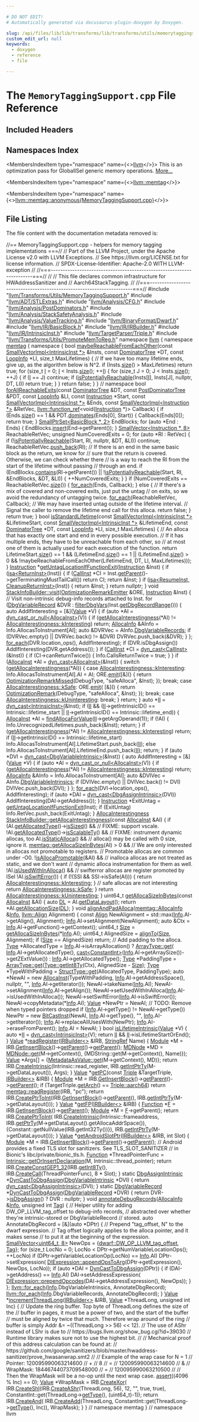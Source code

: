 ```yaml
---

# DO NOT EDIT!
# Automatically generated via docusaurus-plugin-doxygen by Doxygen.

slug: /api/files/lib/lib/transforms/lib/transforms/utils/memorytaggingsupport-cpp
custom_edit_url: null
keywords:
  - doxygen
  - reference
  - file

---
```





# The `MemoryTaggingSupport.cpp` File Reference

<DoxygenPage pluginConfig={pluginConfig}>



## Included Headers

<IncludesList>
<IncludesListItem
  filePath="llvm/Transforms/Utils/MemoryTaggingSupport.h"
  permalink="/docs/api/files/include/include/llvm/include/llvm/transforms/include/llvm/transforms/utils/memorytaggingsupport-h"
  isLocal="true" />
<IncludesListItem
  filePath="llvm/ADT/STLExtras.h"
  permalink="/docs/api/files/include/include/llvm/include/llvm/adt/stlextras-h"
  isLocal="true" />
<IncludesListItem
  filePath="llvm/Analysis/CFG.h"
  permalink="/docs/api/files/include/include/llvm/include/llvm/analysis/cfg-h"
  isLocal="true" />
<IncludesListItem
  filePath="llvm/Analysis/PostDominators.h"
  permalink="/docs/api/files/include/include/llvm/include/llvm/analysis/postdominators-h"
  isLocal="true" />
<IncludesListItem
  filePath="llvm/Analysis/StackSafetyAnalysis.h"
  permalink="/docs/api/files/include/include/llvm/include/llvm/analysis/stacksafetyanalysis-h"
  isLocal="true" />
<IncludesListItem
  filePath="llvm/Analysis/ValueTracking.h"
  permalink="/docs/api/files/include/include/llvm/include/llvm/analysis/valuetracking-h"
  isLocal="true" />
<IncludesListItem
  filePath="llvm/BinaryFormat/Dwarf.h"
  permalink="/docs/api/files/include/include/llvm/include/llvm/binaryformat/dwarf-h"
  isLocal="true" />
<IncludesListItem
  filePath="llvm/IR/BasicBlock.h"
  permalink="/docs/api/files/include/include/llvm/include/llvm/ir/basicblock-h"
  isLocal="true" />
<IncludesListItem
  filePath="llvm/IR/IRBuilder.h"
  permalink="/docs/api/files/include/include/llvm/include/llvm/ir/irbuilder-h"
  isLocal="true" />
<IncludesListItem
  filePath="llvm/IR/IntrinsicInst.h"
  permalink="/docs/api/files/include/include/llvm/include/llvm/ir/intrinsicinst-h"
  isLocal="true" />
<IncludesListItem
  filePath="llvm/TargetParser/Triple.h"
  permalink="/docs/api/files/include/include/llvm/include/llvm/targetparser/triple-h"
  isLocal="true" />
<IncludesListItem
  filePath="llvm/Transforms/Utils/PromoteMemToReg.h"
  permalink="/docs/api/files/include/include/llvm/include/llvm/transforms/include/llvm/transforms/utils/promotememtoreg-h"
  isLocal="true" />
</IncludesList>

## Namespaces Index

<MembersIndex>

<MembersIndexItem
  type="namespace"
  name={<><a href="/docs/api/namespaces/llvm">llvm</a></>}>
This is an optimization pass for GlobalISel generic memory operations. <a href="/docs/api/namespaces/llvm/#details">More...</a>
</MembersIndexItem>

<MembersIndexItem
  type="namespace"
  name={<><a href="/docs/api/namespaces/llvm/memtag">llvm::memtag</a></>}>
</MembersIndexItem>

<MembersIndexItem
  type="namespace"
  name={<><a href="/docs/api/namespaces/llvm/memtag/anonymous-memorytaggingsupport-cpp-">llvm::memtag::anonymous&#123;MemoryTaggingSupport.cpp&#125;</a></>}>
</MembersIndexItem>

</MembersIndex>


## File Listing

The file content with the documentation metadata removed is:

<ProgramListing>

<Link id="l00001" /><CodeLine lineNumber="1"><Highlight kind="comment">//== MemoryTaggingSupport.cpp - helpers for memory tagging implementations ===//</Highlight><Highlight kind="normal"></Highlight></CodeLine>
<Link id="l00002" /><CodeLine lineNumber="2"><Highlight kind="normal"></Highlight><Highlight kind="comment">// Part of the LLVM Project, under the Apache License v2.0 with LLVM Exceptions.</Highlight><Highlight kind="normal"></Highlight></CodeLine>
<Link id="l00003" /><CodeLine lineNumber="3"><Highlight kind="normal"></Highlight><Highlight kind="comment">// See https://llvm.org/LICENSE.txt for license information.</Highlight><Highlight kind="normal"></Highlight></CodeLine>
<Link id="l00004" /><CodeLine lineNumber="4"><Highlight kind="normal"></Highlight><Highlight kind="comment">// SPDX-License-Identifier: Apache-2.0 WITH LLVM-exception</Highlight><Highlight kind="normal"></Highlight></CodeLine>
<Link id="l00005" /><CodeLine lineNumber="5"><Highlight kind="normal"></Highlight><Highlight kind="comment">//</Highlight><Highlight kind="normal"></Highlight></CodeLine>
<Link id="l00006" /><CodeLine lineNumber="6"><Highlight kind="normal"></Highlight><Highlight kind="comment">//===----------------------------------------------------------------------===//</Highlight><Highlight kind="normal"></Highlight></CodeLine>
<Link id="l00007" /><CodeLine lineNumber="7"><Highlight kind="normal"></Highlight><Highlight kind="comment">//</Highlight><Highlight kind="normal"></Highlight></CodeLine>
<Link id="l00008" /><CodeLine lineNumber="8"><Highlight kind="normal"></Highlight><Highlight kind="comment">// This file declares common infrastructure for HWAddressSanitizer and</Highlight><Highlight kind="normal"></Highlight></CodeLine>
<Link id="l00009" /><CodeLine lineNumber="9"><Highlight kind="normal"></Highlight><Highlight kind="comment">// Aarch64StackTagging.</Highlight><Highlight kind="normal"></Highlight></CodeLine>
<Link id="l00010" /><CodeLine lineNumber="10"><Highlight kind="normal"></Highlight><Highlight kind="comment">//</Highlight><Highlight kind="normal"></Highlight></CodeLine>
<Link id="l00011" /><CodeLine lineNumber="11"><Highlight kind="normal"></Highlight><Highlight kind="comment">//===----------------------------------------------------------------------===//</Highlight><Highlight kind="normal"></Highlight></CodeLine>
<Link id="l00012" /><CodeLine lineNumber="12"><Highlight kind="normal"></Highlight></CodeLine>
<Link id="l00013" /><CodeLine lineNumber="13"><Highlight kind="normal"></Highlight><Highlight kind="preprocessor">#include &quot;<a href="/docs/api/files/include/include/llvm/include/llvm/transforms/include/llvm/transforms/utils/memorytaggingsupport-h">llvm/Transforms/Utils/MemoryTaggingSupport.h</a>&quot;</Highlight><Highlight kind="normal"></Highlight></CodeLine>
<Link id="l00014" /><CodeLine lineNumber="14"><Highlight kind="normal"></Highlight></CodeLine>
<Link id="l00015" /><CodeLine lineNumber="15"><Highlight kind="normal"></Highlight><Highlight kind="preprocessor">#include &quot;<a href="/docs/api/files/include/include/llvm/include/llvm/adt/stlextras-h">llvm/ADT/STLExtras.h</a>&quot;</Highlight><Highlight kind="normal"></Highlight></CodeLine>
<Link id="l00016" /><CodeLine lineNumber="16"><Highlight kind="normal"></Highlight><Highlight kind="preprocessor">#include &quot;<a href="/docs/api/files/include/include/llvm/include/llvm/analysis/cfg-h">llvm/Analysis/CFG.h</a>&quot;</Highlight><Highlight kind="normal"></Highlight></CodeLine>
<Link id="l00017" /><CodeLine lineNumber="17"><Highlight kind="normal"></Highlight><Highlight kind="preprocessor">#include &quot;<a href="/docs/api/files/include/include/llvm/include/llvm/analysis/postdominators-h">llvm/Analysis/PostDominators.h</a>&quot;</Highlight><Highlight kind="normal"></Highlight></CodeLine>
<Link id="l00018" /><CodeLine lineNumber="18"><Highlight kind="normal"></Highlight><Highlight kind="preprocessor">#include &quot;<a href="/docs/api/files/include/include/llvm/include/llvm/analysis/stacksafetyanalysis-h">llvm/Analysis/StackSafetyAnalysis.h</a>&quot;</Highlight><Highlight kind="normal"></Highlight></CodeLine>
<Link id="l00019" /><CodeLine lineNumber="19"><Highlight kind="normal"></Highlight><Highlight kind="preprocessor">#include &quot;<a href="/docs/api/files/include/include/llvm/include/llvm/analysis/valuetracking-h">llvm/Analysis/ValueTracking.h</a>&quot;</Highlight><Highlight kind="normal"></Highlight></CodeLine>
<Link id="l00020" /><CodeLine lineNumber="20"><Highlight kind="normal"></Highlight><Highlight kind="preprocessor">#include &quot;<a href="/docs/api/files/include/include/llvm/include/llvm/binaryformat/dwarf-h">llvm/BinaryFormat/Dwarf.h</a>&quot;</Highlight><Highlight kind="normal"></Highlight></CodeLine>
<Link id="l00021" /><CodeLine lineNumber="21"><Highlight kind="normal"></Highlight><Highlight kind="preprocessor">#include &quot;<a href="/docs/api/files/include/include/llvm/include/llvm/ir/basicblock-h">llvm/IR/BasicBlock.h</a>&quot;</Highlight><Highlight kind="normal"></Highlight></CodeLine>
<Link id="l00022" /><CodeLine lineNumber="22"><Highlight kind="normal"></Highlight><Highlight kind="preprocessor">#include &quot;<a href="/docs/api/files/include/include/llvm/include/llvm/ir/irbuilder-h">llvm/IR/IRBuilder.h</a>&quot;</Highlight><Highlight kind="normal"></Highlight></CodeLine>
<Link id="l00023" /><CodeLine lineNumber="23"><Highlight kind="normal"></Highlight><Highlight kind="preprocessor">#include &quot;<a href="/docs/api/files/include/include/llvm/include/llvm/ir/intrinsicinst-h">llvm/IR/IntrinsicInst.h</a>&quot;</Highlight><Highlight kind="normal"></Highlight></CodeLine>
<Link id="l00024" /><CodeLine lineNumber="24"><Highlight kind="normal"></Highlight><Highlight kind="preprocessor">#include &quot;<a href="/docs/api/files/include/include/llvm/include/llvm/targetparser/triple-h">llvm/TargetParser/Triple.h</a>&quot;</Highlight><Highlight kind="normal"></Highlight></CodeLine>
<Link id="l00025" /><CodeLine lineNumber="25"><Highlight kind="normal"></Highlight><Highlight kind="preprocessor">#include &quot;<a href="/docs/api/files/include/include/llvm/include/llvm/transforms/include/llvm/transforms/utils/promotememtoreg-h">llvm/Transforms/Utils/PromoteMemToReg.h</a>&quot;</Highlight><Highlight kind="normal"></Highlight></CodeLine>
<Link id="l00026" /><CodeLine lineNumber="26"><Highlight kind="normal"></Highlight></CodeLine>
<Link id="l00027" /><CodeLine lineNumber="27"><Highlight kind="normal"></Highlight><Highlight kind="keyword">namespace </Highlight><Highlight kind="normal"><a href="/docs/api/namespaces/llvm">llvm</a> &#123;</Highlight></CodeLine>
<Link id="l00028" /><CodeLine lineNumber="28"><Highlight kind="normal"></Highlight><Highlight kind="keyword">namespace </Highlight><Highlight kind="normal"><a href="/docs/api/namespaces/llvm/memtag">memtag</a> &#123;</Highlight></CodeLine>
<Link id="l00029" /><CodeLine lineNumber="29" lineLink="/docs/api/namespaces/llvm/memtag/anonymous-memorytaggingsupport-cpp-"><Highlight kind="normal"></Highlight><Highlight kind="keyword">namespace </Highlight><Highlight kind="normal">&#123;</Highlight></CodeLine>
<Link id="l00030" /><CodeLine lineNumber="30" lineLink="/docs/api/namespaces/llvm/memtag/anonymous-memorytaggingsupport-cpp-/#a8793d0fb7bcb2cf8de89c7be933f24be"><Highlight kind="normal"></Highlight><Highlight kind="keywordtype">bool</Highlight><Highlight kind="normal"> <a href="/docs/api/namespaces/llvm/memtag/anonymous-memorytaggingsupport-cpp-/#a8793d0fb7bcb2cf8de89c7be933f24be">maybeReachableFromEachOther</a>(</Highlight><Highlight kind="keyword">const</Highlight><Highlight kind="normal"> <a href="/docs/api/classes/llvm/smallvectorimpl">SmallVectorImpl&lt;IntrinsicInst &#42;&gt;</a> &amp;Insts,</Highlight></CodeLine>
<Link id="l00031" /><CodeLine lineNumber="31"><Highlight kind="normal">                                 </Highlight><Highlight kind="keyword">const</Highlight><Highlight kind="normal"> <a href="/docs/api/classes/llvm/dominatortree">DominatorTree</a> &#42;DT, </Highlight><Highlight kind="keyword">const</Highlight><Highlight kind="normal"> <a href="/docs/api/classes/llvm/loopinfo">LoopInfo</a> &#42;LI,</Highlight></CodeLine>
<Link id="l00032" /><CodeLine lineNumber="32"><Highlight kind="normal">                                 </Highlight><Highlight kind="keywordtype">size&#95;t</Highlight><Highlight kind="normal"> MaxLifetimes) &#123;</Highlight></CodeLine>
<Link id="l00033" /><CodeLine lineNumber="33"><Highlight kind="normal">  </Highlight><Highlight kind="comment">// If we have too many lifetime ends, give up, as the algorithm below is N^2.</Highlight><Highlight kind="normal"></Highlight></CodeLine>
<Link id="l00034" /><CodeLine lineNumber="34"><Highlight kind="normal">  </Highlight><Highlight kind="keywordflow">if</Highlight><Highlight kind="normal"> (Insts.<a href="/docs/api/classes/llvm/smallvectortemplatecommon/#a1c479a8c434377c2b8cb056bdfdfc201">size</a>() &gt; MaxLifetimes)</Highlight></CodeLine>
<Link id="l00035" /><CodeLine lineNumber="35"><Highlight kind="normal">    </Highlight><Highlight kind="keywordflow">return</Highlight><Highlight kind="normal"> </Highlight><Highlight kind="keyword">true</Highlight><Highlight kind="normal">;</Highlight></CodeLine>
<Link id="l00036" /><CodeLine lineNumber="36"><Highlight kind="normal">  </Highlight><Highlight kind="keywordflow">for</Highlight><Highlight kind="normal"> (</Highlight><Highlight kind="keywordtype">size&#95;t</Highlight><Highlight kind="normal"> <a href="/docs/api/files/lib/lib/support/md5-cpp/#ac0eafdc9ee161b71e7af98af736952fd">I</a> = 0; <a href="/docs/api/files/lib/lib/support/md5-cpp/#ac0eafdc9ee161b71e7af98af736952fd">I</a> &lt; Insts.<a href="/docs/api/classes/llvm/smallvectortemplatecommon/#a1c479a8c434377c2b8cb056bdfdfc201">size</a>(); ++<a href="/docs/api/files/lib/lib/support/md5-cpp/#ac0eafdc9ee161b71e7af98af736952fd">I</a>) &#123;</Highlight></CodeLine>
<Link id="l00037" /><CodeLine lineNumber="37"><Highlight kind="normal">    </Highlight><Highlight kind="keywordflow">for</Highlight><Highlight kind="normal"> (</Highlight><Highlight kind="keywordtype">size&#95;t</Highlight><Highlight kind="normal"> J = 0; J &lt; Insts.<a href="/docs/api/classes/llvm/smallvectortemplatecommon/#a1c479a8c434377c2b8cb056bdfdfc201">size</a>(); ++J) &#123;</Highlight></CodeLine>
<Link id="l00038" /><CodeLine lineNumber="38"><Highlight kind="normal">      </Highlight><Highlight kind="keywordflow">if</Highlight><Highlight kind="normal"> (<a href="/docs/api/files/lib/lib/support/md5-cpp/#ac0eafdc9ee161b71e7af98af736952fd">I</a> == J)</Highlight></CodeLine>
<Link id="l00039" /><CodeLine lineNumber="39"><Highlight kind="normal">        </Highlight><Highlight kind="keywordflow">continue</Highlight><Highlight kind="normal">;</Highlight></CodeLine>
<Link id="l00040" /><CodeLine lineNumber="40"><Highlight kind="normal">      </Highlight><Highlight kind="keywordflow">if</Highlight><Highlight kind="normal"> (<a href="/docs/api/namespaces/llvm/#affedc93ead6b25c57a7196d32ff11e89">isPotentiallyReachable</a>(Insts&#91;<a href="/docs/api/files/lib/lib/support/md5-cpp/#ac0eafdc9ee161b71e7af98af736952fd">I</a>&#93;, Insts&#91;J&#93;, </Highlight><Highlight kind="keyword">nullptr</Highlight><Highlight kind="normal">, DT, LI))</Highlight></CodeLine>
<Link id="l00041" /><CodeLine lineNumber="41"><Highlight kind="normal">        </Highlight><Highlight kind="keywordflow">return</Highlight><Highlight kind="normal"> </Highlight><Highlight kind="keyword">true</Highlight><Highlight kind="normal">;</Highlight></CodeLine>
<Link id="l00042" /><CodeLine lineNumber="42"><Highlight kind="normal">    &#125;</Highlight></CodeLine>
<Link id="l00043" /><CodeLine lineNumber="43"><Highlight kind="normal">  &#125;</Highlight></CodeLine>
<Link id="l00044" /><CodeLine lineNumber="44"><Highlight kind="normal">  </Highlight><Highlight kind="keywordflow">return</Highlight><Highlight kind="normal"> </Highlight><Highlight kind="keyword">false</Highlight><Highlight kind="normal">;</Highlight></CodeLine>
<Link id="l00045" /><CodeLine lineNumber="45"><Highlight kind="normal">&#125;</Highlight></CodeLine>
<Link id="l00046" /><CodeLine lineNumber="46"><Highlight kind="normal">&#125; </Highlight><Highlight kind="comment">// namespace</Highlight><Highlight kind="normal"></Highlight></CodeLine>
<Link id="l00047" /><CodeLine lineNumber="47"><Highlight kind="normal"></Highlight></CodeLine>
<Link id="l00048" /><CodeLine lineNumber="48" lineLink="/docs/api/namespaces/llvm/memtag/#a57d5dcc6c4a3f7dff5df68d2f2791bde"><Highlight kind="normal"></Highlight><Highlight kind="keywordtype">bool</Highlight><Highlight kind="normal"> <a href="/docs/api/namespaces/llvm/memtag/#a57d5dcc6c4a3f7dff5df68d2f2791bde">forAllReachableExits</a>(</Highlight><Highlight kind="keyword">const</Highlight><Highlight kind="normal"> <a href="/docs/api/classes/llvm/dominatortree">DominatorTree</a> &amp;DT, </Highlight><Highlight kind="keyword">const</Highlight><Highlight kind="normal"> <a href="/docs/api/classes/llvm/postdominatortree">PostDominatorTree</a> &amp;PDT,</Highlight></CodeLine>
<Link id="l00049" /><CodeLine lineNumber="49"><Highlight kind="normal">                          </Highlight><Highlight kind="keyword">const</Highlight><Highlight kind="normal"> <a href="/docs/api/classes/llvm/loopinfo">LoopInfo</a> &amp;LI, </Highlight><Highlight kind="keyword">const</Highlight><Highlight kind="normal"> <a href="/docs/api/classes/llvm/instruction">Instruction</a> &#42;Start,</Highlight></CodeLine>
<Link id="l00050" /><CodeLine lineNumber="50"><Highlight kind="normal">                          </Highlight><Highlight kind="keyword">const</Highlight><Highlight kind="normal"> <a href="/docs/api/classes/llvm/smallvectorimpl">SmallVectorImpl&lt;IntrinsicInst &#42;&gt;</a> &amp;Ends,</Highlight></CodeLine>
<Link id="l00051" /><CodeLine lineNumber="51"><Highlight kind="normal">                          </Highlight><Highlight kind="keyword">const</Highlight><Highlight kind="normal"> <a href="/docs/api/classes/llvm/smallvectorimpl">SmallVectorImpl&lt;Instruction &#42;&gt;</a> &amp;RetVec,</Highlight></CodeLine>
<Link id="l00052" /><CodeLine lineNumber="52"><Highlight kind="normal">                          <a href="/docs/api/classes/llvm/function-ref">llvm::function&#95;ref</a>&lt;</Highlight><Highlight kind="keywordtype">void</Highlight><Highlight kind="normal">(<a href="/docs/api/classes/llvm/instruction">Instruction</a> &#42;)&gt; Callback) &#123;</Highlight></CodeLine>
<Link id="l00053" /><CodeLine lineNumber="53"><Highlight kind="normal">  </Highlight><Highlight kind="keywordflow">if</Highlight><Highlight kind="normal"> (Ends.<a href="/docs/api/classes/llvm/smallvectortemplatecommon/#a1c479a8c434377c2b8cb056bdfdfc201">size</a>() == 1 &amp;&amp; PDT.<a href="/docs/api/classes/llvm/postdominatortree/#ac74ec035b8eeaeb39cfea312fa876c75">dominates</a>(Ends&#91;0&#93;, Start)) &#123;</Highlight></CodeLine>
<Link id="l00054" /><CodeLine lineNumber="54"><Highlight kind="normal">    Callback(Ends&#91;0&#93;);</Highlight></CodeLine>
<Link id="l00055" /><CodeLine lineNumber="55"><Highlight kind="normal">    </Highlight><Highlight kind="keywordflow">return</Highlight><Highlight kind="normal"> </Highlight><Highlight kind="keyword">true</Highlight><Highlight kind="normal">;</Highlight></CodeLine>
<Link id="l00056" /><CodeLine lineNumber="56"><Highlight kind="normal">  &#125;</Highlight></CodeLine>
<Link id="l00057" /><CodeLine lineNumber="57"><Highlight kind="normal">  <a href="/docs/api/classes/llvm/smallptrset">SmallPtrSet&lt;BasicBlock &#42;, 2&gt;</a> EndBlocks;</Highlight></CodeLine>
<Link id="l00058" /><CodeLine lineNumber="58"><Highlight kind="normal">  </Highlight><Highlight kind="keywordflow">for</Highlight><Highlight kind="normal"> (</Highlight><Highlight kind="keyword">auto</Highlight><Highlight kind="normal"> &#42;End : Ends) &#123;</Highlight></CodeLine>
<Link id="l00059" /><CodeLine lineNumber="59"><Highlight kind="normal">    EndBlocks.<a href="/docs/api/classes/llvm/smallptrsetimpl/#a9d834ae3da8c62c2b668dada51335eb0">insert</a>(End-&gt;getParent());</Highlight></CodeLine>
<Link id="l00060" /><CodeLine lineNumber="60"><Highlight kind="normal">  &#125;</Highlight></CodeLine>
<Link id="l00061" /><CodeLine lineNumber="61"><Highlight kind="normal">  <a href="/docs/api/classes/llvm/smallvector">SmallVector&lt;Instruction &#42;, 8&gt;</a> ReachableRetVec;</Highlight></CodeLine>
<Link id="l00062" /><CodeLine lineNumber="62"><Highlight kind="normal">  </Highlight><Highlight kind="keywordtype">unsigned</Highlight><Highlight kind="normal"> NumCoveredExits = 0;</Highlight></CodeLine>
<Link id="l00063" /><CodeLine lineNumber="63"><Highlight kind="normal">  </Highlight><Highlight kind="keywordflow">for</Highlight><Highlight kind="normal"> (</Highlight><Highlight kind="keyword">auto</Highlight><Highlight kind="normal"> &#42;RI : RetVec) &#123;</Highlight></CodeLine>
<Link id="l00064" /><CodeLine lineNumber="64"><Highlight kind="normal">    </Highlight><Highlight kind="keywordflow">if</Highlight><Highlight kind="normal"> (!<a href="/docs/api/namespaces/llvm/#affedc93ead6b25c57a7196d32ff11e89">isPotentiallyReachable</a>(Start, RI, </Highlight><Highlight kind="keyword">nullptr</Highlight><Highlight kind="normal">, &amp;DT, &amp;LI))</Highlight></CodeLine>
<Link id="l00065" /><CodeLine lineNumber="65"><Highlight kind="normal">      </Highlight><Highlight kind="keywordflow">continue</Highlight><Highlight kind="normal">;</Highlight></CodeLine>
<Link id="l00066" /><CodeLine lineNumber="66"><Highlight kind="normal">    ReachableRetVec.<a href="/docs/api/classes/llvm/smallvectortemplatebase/#af42bfbc067df27c19ee2fc859df58799">push&#95;back</a>(RI);</Highlight></CodeLine>
<Link id="l00067" /><CodeLine lineNumber="67"><Highlight kind="normal">    </Highlight><Highlight kind="comment">// If there is an end in the same basic block as the return, we know for</Highlight><Highlight kind="normal"></Highlight></CodeLine>
<Link id="l00068" /><CodeLine lineNumber="68"><Highlight kind="normal">    </Highlight><Highlight kind="comment">// sure that the return is covered. Otherwise, we can check whether there</Highlight><Highlight kind="normal"></Highlight></CodeLine>
<Link id="l00069" /><CodeLine lineNumber="69"><Highlight kind="normal">    </Highlight><Highlight kind="comment">// is a way to reach the RI from the start of the lifetime without passing</Highlight><Highlight kind="normal"></Highlight></CodeLine>
<Link id="l00070" /><CodeLine lineNumber="70"><Highlight kind="normal">    </Highlight><Highlight kind="comment">// through an end.</Highlight><Highlight kind="normal"></Highlight></CodeLine>
<Link id="l00071" /><CodeLine lineNumber="71"><Highlight kind="normal">    </Highlight><Highlight kind="keywordflow">if</Highlight><Highlight kind="normal"> (EndBlocks.<a href="/docs/api/classes/llvm/smallptrsetimpl/#af74676a3c7447be34bd2c1da76ec0c48">contains</a>(RI-&gt;getParent()) ||</Highlight></CodeLine>
<Link id="l00072" /><CodeLine lineNumber="72"><Highlight kind="normal">        !<a href="/docs/api/namespaces/llvm/#affedc93ead6b25c57a7196d32ff11e89">isPotentiallyReachable</a>(Start, RI, &amp;EndBlocks, &amp;DT, &amp;LI)) &#123;</Highlight></CodeLine>
<Link id="l00073" /><CodeLine lineNumber="73"><Highlight kind="normal">      ++NumCoveredExits;</Highlight></CodeLine>
<Link id="l00074" /><CodeLine lineNumber="74"><Highlight kind="normal">    &#125;</Highlight></CodeLine>
<Link id="l00075" /><CodeLine lineNumber="75"><Highlight kind="normal">  &#125;</Highlight></CodeLine>
<Link id="l00076" /><CodeLine lineNumber="76"><Highlight kind="normal">  </Highlight><Highlight kind="keywordflow">if</Highlight><Highlight kind="normal"> (NumCoveredExits == ReachableRetVec.<a href="/docs/api/classes/llvm/smallvectortemplatecommon/#a1c479a8c434377c2b8cb056bdfdfc201">size</a>()) &#123;</Highlight></CodeLine>
<Link id="l00077" /><CodeLine lineNumber="77"><Highlight kind="normal">    <a href="/docs/api/namespaces/llvm/#a0b2a153b655ed78a07468297eb4c6256">for&#95;each</a>(Ends, Callback);</Highlight></CodeLine>
<Link id="l00078" /><CodeLine lineNumber="78"><Highlight kind="normal">  &#125; </Highlight><Highlight kind="keywordflow">else</Highlight><Highlight kind="normal"> &#123;</Highlight></CodeLine>
<Link id="l00079" /><CodeLine lineNumber="79"><Highlight kind="normal">    </Highlight><Highlight kind="comment">// If there&#39;s a mix of covered and non-covered exits, just put the untag</Highlight><Highlight kind="normal"></Highlight></CodeLine>
<Link id="l00080" /><CodeLine lineNumber="80"><Highlight kind="normal">    </Highlight><Highlight kind="comment">// on exits, so we avoid the redundancy of untagging twice.</Highlight><Highlight kind="normal"></Highlight></CodeLine>
<Link id="l00081" /><CodeLine lineNumber="81"><Highlight kind="normal">    <a href="/docs/api/namespaces/llvm/#a0b2a153b655ed78a07468297eb4c6256">for&#95;each</a>(ReachableRetVec, Callback);</Highlight></CodeLine>
<Link id="l00082" /><CodeLine lineNumber="82"><Highlight kind="normal">    </Highlight><Highlight kind="comment">// We may have inserted untag outside of the lifetime interval.</Highlight><Highlight kind="normal"></Highlight></CodeLine>
<Link id="l00083" /><CodeLine lineNumber="83"><Highlight kind="normal">    </Highlight><Highlight kind="comment">// Signal the caller to remove the lifetime end call for this alloca.</Highlight><Highlight kind="normal"></Highlight></CodeLine>
<Link id="l00084" /><CodeLine lineNumber="84"><Highlight kind="normal">    </Highlight><Highlight kind="keywordflow">return</Highlight><Highlight kind="normal"> </Highlight><Highlight kind="keyword">false</Highlight><Highlight kind="normal">;</Highlight></CodeLine>
<Link id="l00085" /><CodeLine lineNumber="85"><Highlight kind="normal">  &#125;</Highlight></CodeLine>
<Link id="l00086" /><CodeLine lineNumber="86"><Highlight kind="normal">  </Highlight><Highlight kind="keywordflow">return</Highlight><Highlight kind="normal"> </Highlight><Highlight kind="keyword">true</Highlight><Highlight kind="normal">;</Highlight></CodeLine>
<Link id="l00087" /><CodeLine lineNumber="87"><Highlight kind="normal">&#125;</Highlight></CodeLine>
<Link id="l00088" /><CodeLine lineNumber="88"><Highlight kind="normal"></Highlight></CodeLine>
<Link id="l00089" /><CodeLine lineNumber="89" lineLink="/docs/api/namespaces/llvm/memtag/#a56e44807cae1089569cdd78a6455b4a5"><Highlight kind="normal"></Highlight><Highlight kind="keywordtype">bool</Highlight><Highlight kind="normal"> <a href="/docs/api/namespaces/llvm/memtag/#a56e44807cae1089569cdd78a6455b4a5">isStandardLifetime</a>(</Highlight><Highlight kind="keyword">const</Highlight><Highlight kind="normal"> <a href="/docs/api/classes/llvm/smallvectorimpl">SmallVectorImpl&lt;IntrinsicInst &#42;&gt;</a> &amp;LifetimeStart,</Highlight></CodeLine>
<Link id="l00090" /><CodeLine lineNumber="90"><Highlight kind="normal">                        </Highlight><Highlight kind="keyword">const</Highlight><Highlight kind="normal"> <a href="/docs/api/classes/llvm/smallvectorimpl">SmallVectorImpl&lt;IntrinsicInst &#42;&gt;</a> &amp;LifetimeEnd,</Highlight></CodeLine>
<Link id="l00091" /><CodeLine lineNumber="91"><Highlight kind="normal">                        </Highlight><Highlight kind="keyword">const</Highlight><Highlight kind="normal"> <a href="/docs/api/classes/llvm/dominatortree">DominatorTree</a> &#42;DT, </Highlight><Highlight kind="keyword">const</Highlight><Highlight kind="normal"> <a href="/docs/api/classes/llvm/loopinfo">LoopInfo</a> &#42;LI,</Highlight></CodeLine>
<Link id="l00092" /><CodeLine lineNumber="92"><Highlight kind="normal">                        </Highlight><Highlight kind="keywordtype">size&#95;t</Highlight><Highlight kind="normal"> MaxLifetimes) &#123;</Highlight></CodeLine>
<Link id="l00093" /><CodeLine lineNumber="93"><Highlight kind="normal">  </Highlight><Highlight kind="comment">// An alloca that has exactly one start and end in every possible execution.</Highlight><Highlight kind="normal"></Highlight></CodeLine>
<Link id="l00094" /><CodeLine lineNumber="94"><Highlight kind="normal">  </Highlight><Highlight kind="comment">// If it has multiple ends, they have to be unreachable from each other, so</Highlight><Highlight kind="normal"></Highlight></CodeLine>
<Link id="l00095" /><CodeLine lineNumber="95"><Highlight kind="normal">  </Highlight><Highlight kind="comment">// at most one of them is actually used for each execution of the function.</Highlight><Highlight kind="normal"></Highlight></CodeLine>
<Link id="l00096" /><CodeLine lineNumber="96"><Highlight kind="normal">  </Highlight><Highlight kind="keywordflow">return</Highlight><Highlight kind="normal"> LifetimeStart.<a href="/docs/api/classes/llvm/smallvectortemplatecommon/#a1c479a8c434377c2b8cb056bdfdfc201">size</a>() == 1 &amp;&amp;</Highlight></CodeLine>
<Link id="l00097" /><CodeLine lineNumber="97"><Highlight kind="normal">         (LifetimeEnd.<a href="/docs/api/classes/llvm/smallvectortemplatecommon/#a1c479a8c434377c2b8cb056bdfdfc201">size</a>() == 1 ||</Highlight></CodeLine>
<Link id="l00098" /><CodeLine lineNumber="98"><Highlight kind="normal">          (LifetimeEnd.<a href="/docs/api/classes/llvm/smallvectortemplatecommon/#a1c479a8c434377c2b8cb056bdfdfc201">size</a>() &gt; 0 &amp;&amp;</Highlight></CodeLine>
<Link id="l00099" /><CodeLine lineNumber="99"><Highlight kind="normal">           !maybeReachableFromEachOther(LifetimeEnd, DT, LI, MaxLifetimes)));</Highlight></CodeLine>
<Link id="l00100" /><CodeLine lineNumber="100"><Highlight kind="normal">&#125;</Highlight></CodeLine>
<Link id="l00101" /><CodeLine lineNumber="101"><Highlight kind="normal"></Highlight></CodeLine>
<Link id="l00102" /><CodeLine lineNumber="102" lineLink="/docs/api/namespaces/llvm/memtag/#abee458caddc02e76d51e08dcf299ff16"><Highlight kind="normal"><a href="/docs/api/classes/llvm/instruction">Instruction</a> &#42;<a href="/docs/api/namespaces/llvm/memtag/#abee458caddc02e76d51e08dcf299ff16">getUntagLocationIfFunctionExit</a>(<a href="/docs/api/classes/llvm/instruction">Instruction</a> &amp;Inst) &#123;</Highlight></CodeLine>
<Link id="l00103" /><CodeLine lineNumber="103"><Highlight kind="normal">  </Highlight><Highlight kind="keywordflow">if</Highlight><Highlight kind="normal"> (<a href="/docs/api/namespaces/llvm/#a92ca992e52dddc420f4b069cae06dfbe">isa&lt;ReturnInst&gt;</a>(Inst)) &#123;</Highlight></CodeLine>
<Link id="l00104" /><CodeLine lineNumber="104"><Highlight kind="normal">    </Highlight><Highlight kind="keywordflow">if</Highlight><Highlight kind="normal"> (<a href="/docs/api/classes/llvm/callinst">CallInst</a> &#42;CI = Inst.<a href="/docs/api/classes/llvm/ilist-detail/node-parent-access/#a7e19e7508415378ad9523e0339b23e22">getParent</a>()-&gt;getTerminatingMustTailCall())</Highlight></CodeLine>
<Link id="l00105" /><CodeLine lineNumber="105"><Highlight kind="normal">      </Highlight><Highlight kind="keywordflow">return</Highlight><Highlight kind="normal"> CI;</Highlight></CodeLine>
<Link id="l00106" /><CodeLine lineNumber="106"><Highlight kind="normal">    </Highlight><Highlight kind="keywordflow">return</Highlight><Highlight kind="normal"> &amp;Inst;</Highlight></CodeLine>
<Link id="l00107" /><CodeLine lineNumber="107"><Highlight kind="normal">  &#125;</Highlight></CodeLine>
<Link id="l00108" /><CodeLine lineNumber="108"><Highlight kind="normal">  </Highlight><Highlight kind="keywordflow">if</Highlight><Highlight kind="normal"> (<a href="/docs/api/namespaces/llvm/#a92ca992e52dddc420f4b069cae06dfbe">isa&lt;ResumeInst, CleanupReturnInst&gt;</a>(Inst)) &#123;</Highlight></CodeLine>
<Link id="l00109" /><CodeLine lineNumber="109"><Highlight kind="normal">    </Highlight><Highlight kind="keywordflow">return</Highlight><Highlight kind="normal"> &amp;Inst;</Highlight></CodeLine>
<Link id="l00110" /><CodeLine lineNumber="110"><Highlight kind="normal">  &#125;</Highlight></CodeLine>
<Link id="l00111" /><CodeLine lineNumber="111"><Highlight kind="normal">  </Highlight><Highlight kind="keywordflow">return</Highlight><Highlight kind="normal"> </Highlight><Highlight kind="keyword">nullptr</Highlight><Highlight kind="normal">;</Highlight></CodeLine>
<Link id="l00112" /><CodeLine lineNumber="112"><Highlight kind="normal">&#125;</Highlight></CodeLine>
<Link id="l00113" /><CodeLine lineNumber="113"><Highlight kind="normal"></Highlight></CodeLine>
<Link id="l00114" /><CodeLine lineNumber="114" lineLink="/docs/api/classes/llvm/memtag/stackinfobuilder/#a2a198373b43abedb70ae454c1111cdc8"><Highlight kind="normal"></Highlight><Highlight kind="keywordtype">void</Highlight><Highlight kind="normal"> <a href="/docs/api/classes/llvm/memtag/stackinfobuilder/#a2a198373b43abedb70ae454c1111cdc8">StackInfoBuilder::visit</a>(<a href="/docs/api/classes/llvm/optimizationremarkemitter">OptimizationRemarkEmitter</a> &amp;ORE,</Highlight></CodeLine>
<Link id="l00115" /><CodeLine lineNumber="115"><Highlight kind="normal">                             <a href="/docs/api/classes/llvm/instruction">Instruction</a> &amp;Inst) &#123;</Highlight></CodeLine>
<Link id="l00116" /><CodeLine lineNumber="116"><Highlight kind="normal">  </Highlight><Highlight kind="comment">// Visit non-intrinsic debug-info records attached to Inst.</Highlight><Highlight kind="normal"></Highlight></CodeLine>
<Link id="l00117" /><CodeLine lineNumber="117"><Highlight kind="normal">  </Highlight><Highlight kind="keywordflow">for</Highlight><Highlight kind="normal"> (<a href="/docs/api/classes/llvm/dbgvariablerecord">DbgVariableRecord</a> &amp;DVR : <a href="/docs/api/namespaces/llvm/#ae876eb96b89c1afcc3e9cd285cc3f08c">filterDbgVars</a>(Inst.<a href="/docs/api/classes/llvm/instruction/#a431be97c0e4d03f713d927197cdcfff0">getDbgRecordRange</a>())) &#123;</Highlight></CodeLine>
<Link id="l00118" /><CodeLine lineNumber="118"><Highlight kind="normal">    </Highlight><Highlight kind="keyword">auto</Highlight><Highlight kind="normal"> AddIfInteresting = &#91;&amp;&#93;(<a href="/docs/api/classes/llvm/value">Value</a> &#42;V) &#123;</Highlight></CodeLine>
<Link id="l00119" /><CodeLine lineNumber="119"><Highlight kind="normal">      </Highlight><Highlight kind="keywordflow">if</Highlight><Highlight kind="normal"> (</Highlight><Highlight kind="keyword">auto</Highlight><Highlight kind="normal"> &#42;AI = <a href="/docs/api/namespaces/llvm/#a5f6182886dc2f96c204299e92c1565d5">dyn&#95;cast&#95;or&#95;null&lt;AllocaInst&gt;</a>(V)) &#123;</Highlight></CodeLine>
<Link id="l00120" /><CodeLine lineNumber="120"><Highlight kind="normal">        </Highlight><Highlight kind="keywordflow">if</Highlight><Highlight kind="normal"> (<a href="/docs/api/classes/llvm/memtag/stackinfobuilder/#adcaea10733b9350e0f00307e44ef2b0b">getAllocaInterestingness</a>(&#42;AI) !=</Highlight></CodeLine>
<Link id="l00121" /><CodeLine lineNumber="121"><Highlight kind="normal">            <a href="/docs/api/namespaces/llvm/memtag/#a0eeeec0f9e1caa19ab33122b2b94cd99afce9de4960d37e196206b76155b0977e">AllocaInterestingness::kInteresting</a>)</Highlight></CodeLine>
<Link id="l00122" /><CodeLine lineNumber="122"><Highlight kind="normal">          </Highlight><Highlight kind="keywordflow">return</Highlight><Highlight kind="normal">;</Highlight></CodeLine>
<Link id="l00123" /><CodeLine lineNumber="123"><Highlight kind="normal">        <a href="/docs/api/structs/llvm/memtag/allocainfo">AllocaInfo</a> &amp;AInfo = Info.AllocasToInstrument&#91;AI&#93;;</Highlight></CodeLine>
<Link id="l00124" /><CodeLine lineNumber="124"><Highlight kind="normal">        </Highlight><Highlight kind="keyword">auto</Highlight><Highlight kind="normal"> &amp;DVRVec = AInfo.<a href="/docs/api/structs/llvm/memtag/allocainfo/#a39c42607bd7ed65458b29601dfdcb821">DbgVariableRecords</a>;</Highlight></CodeLine>
<Link id="l00125" /><CodeLine lineNumber="125"><Highlight kind="normal">        </Highlight><Highlight kind="keywordflow">if</Highlight><Highlight kind="normal"> (DVRVec.empty() || DVRVec.back() != &amp;DVR)</Highlight></CodeLine>
<Link id="l00126" /><CodeLine lineNumber="126"><Highlight kind="normal">          DVRVec.push&#95;back(&amp;DVR);</Highlight></CodeLine>
<Link id="l00127" /><CodeLine lineNumber="127"><Highlight kind="normal">      &#125;</Highlight></CodeLine>
<Link id="l00128" /><CodeLine lineNumber="128"><Highlight kind="normal">    &#125;;</Highlight></CodeLine>
<Link id="l00129" /><CodeLine lineNumber="129"><Highlight kind="normal"></Highlight></CodeLine>
<Link id="l00130" /><CodeLine lineNumber="130"><Highlight kind="normal">    <a href="/docs/api/namespaces/llvm/#a0b2a153b655ed78a07468297eb4c6256">for&#95;each</a>(DVR.location&#95;ops(), AddIfInteresting);</Highlight></CodeLine>
<Link id="l00131" /><CodeLine lineNumber="131"><Highlight kind="normal">    </Highlight><Highlight kind="keywordflow">if</Highlight><Highlight kind="normal"> (DVR.isDbgAssign())</Highlight></CodeLine>
<Link id="l00132" /><CodeLine lineNumber="132"><Highlight kind="normal">      AddIfInteresting(DVR.getAddress());</Highlight></CodeLine>
<Link id="l00133" /><CodeLine lineNumber="133"><Highlight kind="normal">  &#125;</Highlight></CodeLine>
<Link id="l00134" /><CodeLine lineNumber="134"><Highlight kind="normal"></Highlight></CodeLine>
<Link id="l00135" /><CodeLine lineNumber="135"><Highlight kind="normal">  </Highlight><Highlight kind="keywordflow">if</Highlight><Highlight kind="normal"> (<a href="/docs/api/classes/llvm/callinst">CallInst</a> &#42;CI = <a href="/docs/api/namespaces/llvm/#a22eeee01734061ac1b31ccd994c49eef">dyn&#95;cast&lt;CallInst&gt;</a>(&amp;Inst)) &#123;</Highlight></CodeLine>
<Link id="l00136" /><CodeLine lineNumber="136"><Highlight kind="normal">    </Highlight><Highlight kind="keywordflow">if</Highlight><Highlight kind="normal"> (CI-&gt;canReturnTwice()) &#123;</Highlight></CodeLine>
<Link id="l00137" /><CodeLine lineNumber="137"><Highlight kind="normal">      Info.CallsReturnTwice = </Highlight><Highlight kind="keyword">true</Highlight><Highlight kind="normal">;</Highlight></CodeLine>
<Link id="l00138" /><CodeLine lineNumber="138"><Highlight kind="normal">    &#125;</Highlight></CodeLine>
<Link id="l00139" /><CodeLine lineNumber="139"><Highlight kind="normal">  &#125;</Highlight></CodeLine>
<Link id="l00140" /><CodeLine lineNumber="140"><Highlight kind="normal">  </Highlight><Highlight kind="keywordflow">if</Highlight><Highlight kind="normal"> (<a href="/docs/api/classes/llvm/allocainst">AllocaInst</a> &#42;AI = <a href="/docs/api/namespaces/llvm/#a22eeee01734061ac1b31ccd994c49eef">dyn&#95;cast&lt;AllocaInst&gt;</a>(&amp;Inst)) &#123;</Highlight></CodeLine>
<Link id="l00141" /><CodeLine lineNumber="141"><Highlight kind="normal">    </Highlight><Highlight kind="keywordflow">switch</Highlight><Highlight kind="normal"> (<a href="/docs/api/classes/llvm/memtag/stackinfobuilder/#adcaea10733b9350e0f00307e44ef2b0b">getAllocaInterestingness</a>(&#42;AI)) &#123;</Highlight></CodeLine>
<Link id="l00142" /><CodeLine lineNumber="142"><Highlight kind="normal">    </Highlight><Highlight kind="keywordflow">case</Highlight><Highlight kind="normal"> <a href="/docs/api/namespaces/llvm/memtag/#a0eeeec0f9e1caa19ab33122b2b94cd99afce9de4960d37e196206b76155b0977e">AllocaInterestingness::kInteresting</a>:</Highlight></CodeLine>
<Link id="l00143" /><CodeLine lineNumber="143"><Highlight kind="normal">      Info.AllocasToInstrument&#91;AI&#93;.AI = AI;</Highlight></CodeLine>
<Link id="l00144" /><CodeLine lineNumber="144"><Highlight kind="normal">      ORE.<a href="/docs/api/classes/llvm/optimizationremarkemitter/#aae6a98aea85aa3af87357cc5448db499">emit</a>(&#91;&amp;&#93;() &#123;</Highlight></CodeLine>
<Link id="l00145" /><CodeLine lineNumber="145"><Highlight kind="normal">        </Highlight><Highlight kind="keywordflow">return</Highlight><Highlight kind="normal"> <a href="/docs/api/classes/llvm/optimizationremarkmissed">OptimizationRemarkMissed</a>(DebugType, </Highlight><Highlight kind="stringliteral">&quot;safeAlloca&quot;</Highlight><Highlight kind="normal">, &amp;Inst);</Highlight></CodeLine>
<Link id="l00146" /><CodeLine lineNumber="146"><Highlight kind="normal">      &#125;);</Highlight></CodeLine>
<Link id="l00147" /><CodeLine lineNumber="147"><Highlight kind="normal">      </Highlight><Highlight kind="keywordflow">break</Highlight><Highlight kind="normal">;</Highlight></CodeLine>
<Link id="l00148" /><CodeLine lineNumber="148"><Highlight kind="normal">    </Highlight><Highlight kind="keywordflow">case</Highlight><Highlight kind="normal"> <a href="/docs/api/namespaces/llvm/memtag/#a0eeeec0f9e1caa19ab33122b2b94cd99a649258ef12005bf365897a3edab60a5e">AllocaInterestingness::kSafe</a>:</Highlight></CodeLine>
<Link id="l00149" /><CodeLine lineNumber="149"><Highlight kind="normal">      ORE.<a href="/docs/api/classes/llvm/optimizationremarkemitter/#aae6a98aea85aa3af87357cc5448db499">emit</a>(</Highlight></CodeLine>
<Link id="l00150" /><CodeLine lineNumber="150"><Highlight kind="normal">          &#91;&amp;&#93;() &#123; </Highlight><Highlight kind="keywordflow">return</Highlight><Highlight kind="normal"> <a href="/docs/api/classes/llvm/optimizationremark">OptimizationRemark</a>(DebugType, </Highlight><Highlight kind="stringliteral">&quot;safeAlloca&quot;</Highlight><Highlight kind="normal">, &amp;Inst); &#125;);</Highlight></CodeLine>
<Link id="l00151" /><CodeLine lineNumber="151"><Highlight kind="normal">      </Highlight><Highlight kind="keywordflow">break</Highlight><Highlight kind="normal">;</Highlight></CodeLine>
<Link id="l00152" /><CodeLine lineNumber="152"><Highlight kind="normal">    </Highlight><Highlight kind="keywordflow">case</Highlight><Highlight kind="normal"> <a href="/docs/api/namespaces/llvm/memtag/#a0eeeec0f9e1caa19ab33122b2b94cd99abfc835e6d1e3d55e2c5823c3c3d0d8ac">AllocaInterestingness::kUninteresting</a>:</Highlight></CodeLine>
<Link id="l00153" /><CodeLine lineNumber="153"><Highlight kind="normal">      </Highlight><Highlight kind="keywordflow">break</Highlight><Highlight kind="normal">;</Highlight></CodeLine>
<Link id="l00154" /><CodeLine lineNumber="154"><Highlight kind="normal">    &#125;</Highlight></CodeLine>
<Link id="l00155" /><CodeLine lineNumber="155"><Highlight kind="normal">    </Highlight><Highlight kind="keywordflow">return</Highlight><Highlight kind="normal">;</Highlight></CodeLine>
<Link id="l00156" /><CodeLine lineNumber="156"><Highlight kind="normal">  &#125;</Highlight></CodeLine>
<Link id="l00157" /><CodeLine lineNumber="157"><Highlight kind="normal">  </Highlight><Highlight kind="keyword">auto</Highlight><Highlight kind="normal"> &#42;<a href="/docs/api/files/lib/lib/target/lib/target/nvptx/nvvmintrrange-cpp/#ac5804672fc0850438d63caec770647f8">II</a> = <a href="/docs/api/namespaces/llvm/#a22eeee01734061ac1b31ccd994c49eef">dyn&#95;cast&lt;IntrinsicInst&gt;</a>(&amp;Inst);</Highlight></CodeLine>
<Link id="l00158" /><CodeLine lineNumber="158"><Highlight kind="normal">  </Highlight><Highlight kind="keywordflow">if</Highlight><Highlight kind="normal"> (<a href="/docs/api/files/lib/lib/target/lib/target/nvptx/nvvmintrrange-cpp/#ac5804672fc0850438d63caec770647f8">II</a> &amp;&amp; (<a href="/docs/api/files/lib/lib/target/lib/target/nvptx/nvvmintrrange-cpp/#ac5804672fc0850438d63caec770647f8">II</a>-&gt;getIntrinsicID() == Intrinsic::lifetime&#95;start ||</Highlight></CodeLine>
<Link id="l00159" /><CodeLine lineNumber="159"><Highlight kind="normal">             <a href="/docs/api/files/lib/lib/target/lib/target/nvptx/nvvmintrrange-cpp/#ac5804672fc0850438d63caec770647f8">II</a>-&gt;getIntrinsicID() == Intrinsic::lifetime&#95;end)) &#123;</Highlight></CodeLine>
<Link id="l00160" /><CodeLine lineNumber="160"><Highlight kind="normal">    <a href="/docs/api/classes/llvm/allocainst">AllocaInst</a> &#42;AI = <a href="/docs/api/namespaces/llvm/#a21fe87bf00db76089c043fed6a23fb76">findAllocaForValue</a>(<a href="/docs/api/files/lib/lib/target/lib/target/nvptx/nvvmintrrange-cpp/#ac5804672fc0850438d63caec770647f8">II</a>-&gt;getArgOperand(1));</Highlight></CodeLine>
<Link id="l00161" /><CodeLine lineNumber="161"><Highlight kind="normal">    </Highlight><Highlight kind="keywordflow">if</Highlight><Highlight kind="normal"> (!AI) &#123;</Highlight></CodeLine>
<Link id="l00162" /><CodeLine lineNumber="162"><Highlight kind="normal">      Info.UnrecognizedLifetimes.push&#95;back(&amp;Inst);</Highlight></CodeLine>
<Link id="l00163" /><CodeLine lineNumber="163"><Highlight kind="normal">      </Highlight><Highlight kind="keywordflow">return</Highlight><Highlight kind="normal">;</Highlight></CodeLine>
<Link id="l00164" /><CodeLine lineNumber="164"><Highlight kind="normal">    &#125;</Highlight></CodeLine>
<Link id="l00165" /><CodeLine lineNumber="165"><Highlight kind="normal">    </Highlight><Highlight kind="keywordflow">if</Highlight><Highlight kind="normal"> (<a href="/docs/api/classes/llvm/memtag/stackinfobuilder/#adcaea10733b9350e0f00307e44ef2b0b">getAllocaInterestingness</a>(&#42;AI) != <a href="/docs/api/namespaces/llvm/memtag/#a0eeeec0f9e1caa19ab33122b2b94cd99afce9de4960d37e196206b76155b0977e">AllocaInterestingness::kInteresting</a>)</Highlight></CodeLine>
<Link id="l00166" /><CodeLine lineNumber="166"><Highlight kind="normal">      </Highlight><Highlight kind="keywordflow">return</Highlight><Highlight kind="normal">;</Highlight></CodeLine>
<Link id="l00167" /><CodeLine lineNumber="167"><Highlight kind="normal">    </Highlight><Highlight kind="keywordflow">if</Highlight><Highlight kind="normal"> (<a href="/docs/api/files/lib/lib/target/lib/target/nvptx/nvvmintrrange-cpp/#ac5804672fc0850438d63caec770647f8">II</a>-&gt;getIntrinsicID() == Intrinsic::lifetime&#95;start)</Highlight></CodeLine>
<Link id="l00168" /><CodeLine lineNumber="168"><Highlight kind="normal">      Info.AllocasToInstrument&#91;AI&#93;.LifetimeStart.push&#95;back(<a href="/docs/api/files/lib/lib/target/lib/target/nvptx/nvvmintrrange-cpp/#ac5804672fc0850438d63caec770647f8">II</a>);</Highlight></CodeLine>
<Link id="l00169" /><CodeLine lineNumber="169"><Highlight kind="normal">    </Highlight><Highlight kind="keywordflow">else</Highlight><Highlight kind="normal"></Highlight></CodeLine>
<Link id="l00170" /><CodeLine lineNumber="170"><Highlight kind="normal">      Info.AllocasToInstrument&#91;AI&#93;.LifetimeEnd.push&#95;back(<a href="/docs/api/files/lib/lib/target/lib/target/nvptx/nvvmintrrange-cpp/#ac5804672fc0850438d63caec770647f8">II</a>);</Highlight></CodeLine>
<Link id="l00171" /><CodeLine lineNumber="171"><Highlight kind="normal">    </Highlight><Highlight kind="keywordflow">return</Highlight><Highlight kind="normal">;</Highlight></CodeLine>
<Link id="l00172" /><CodeLine lineNumber="172"><Highlight kind="normal">  &#125;</Highlight></CodeLine>
<Link id="l00173" /><CodeLine lineNumber="173"><Highlight kind="normal">  </Highlight><Highlight kind="keywordflow">if</Highlight><Highlight kind="normal"> (</Highlight><Highlight kind="keyword">auto</Highlight><Highlight kind="normal"> &#42;DVI = <a href="/docs/api/namespaces/llvm/#a22eeee01734061ac1b31ccd994c49eef">dyn&#95;cast&lt;DbgVariableIntrinsic&gt;</a>(&amp;Inst)) &#123;</Highlight></CodeLine>
<Link id="l00174" /><CodeLine lineNumber="174"><Highlight kind="normal">    </Highlight><Highlight kind="keyword">auto</Highlight><Highlight kind="normal"> AddIfInteresting = &#91;&amp;&#93;(<a href="/docs/api/classes/llvm/value">Value</a> &#42;V) &#123;</Highlight></CodeLine>
<Link id="l00175" /><CodeLine lineNumber="175"><Highlight kind="normal">      </Highlight><Highlight kind="keywordflow">if</Highlight><Highlight kind="normal"> (</Highlight><Highlight kind="keyword">auto</Highlight><Highlight kind="normal"> &#42;AI = <a href="/docs/api/namespaces/llvm/#a5f6182886dc2f96c204299e92c1565d5">dyn&#95;cast&#95;or&#95;null&lt;AllocaInst&gt;</a>(V)) &#123;</Highlight></CodeLine>
<Link id="l00176" /><CodeLine lineNumber="176"><Highlight kind="normal">        </Highlight><Highlight kind="keywordflow">if</Highlight><Highlight kind="normal"> (<a href="/docs/api/classes/llvm/memtag/stackinfobuilder/#adcaea10733b9350e0f00307e44ef2b0b">getAllocaInterestingness</a>(&#42;AI) !=</Highlight></CodeLine>
<Link id="l00177" /><CodeLine lineNumber="177"><Highlight kind="normal">            <a href="/docs/api/namespaces/llvm/memtag/#a0eeeec0f9e1caa19ab33122b2b94cd99afce9de4960d37e196206b76155b0977e">AllocaInterestingness::kInteresting</a>)</Highlight></CodeLine>
<Link id="l00178" /><CodeLine lineNumber="178"><Highlight kind="normal">          </Highlight><Highlight kind="keywordflow">return</Highlight><Highlight kind="normal">;</Highlight></CodeLine>
<Link id="l00179" /><CodeLine lineNumber="179"><Highlight kind="normal">        <a href="/docs/api/structs/llvm/memtag/allocainfo">AllocaInfo</a> &amp;AInfo = Info.AllocasToInstrument&#91;AI&#93;;</Highlight></CodeLine>
<Link id="l00180" /><CodeLine lineNumber="180"><Highlight kind="normal">        </Highlight><Highlight kind="keyword">auto</Highlight><Highlight kind="normal"> &amp;DVIVec = AInfo.<a href="/docs/api/structs/llvm/memtag/allocainfo/#a0f0dd903636186ae7d95bebbca079e23">DbgVariableIntrinsics</a>;</Highlight></CodeLine>
<Link id="l00181" /><CodeLine lineNumber="181"><Highlight kind="normal">        </Highlight><Highlight kind="keywordflow">if</Highlight><Highlight kind="normal"> (DVIVec.empty() || DVIVec.back() != DVI)</Highlight></CodeLine>
<Link id="l00182" /><CodeLine lineNumber="182"><Highlight kind="normal">          DVIVec.push&#95;back(DVI);</Highlight></CodeLine>
<Link id="l00183" /><CodeLine lineNumber="183"><Highlight kind="normal">      &#125;</Highlight></CodeLine>
<Link id="l00184" /><CodeLine lineNumber="184"><Highlight kind="normal">    &#125;;</Highlight></CodeLine>
<Link id="l00185" /><CodeLine lineNumber="185"><Highlight kind="normal">    <a href="/docs/api/namespaces/llvm/#a0b2a153b655ed78a07468297eb4c6256">for&#95;each</a>(DVI-&gt;location&#95;ops(), AddIfInteresting);</Highlight></CodeLine>
<Link id="l00186" /><CodeLine lineNumber="186"><Highlight kind="normal">    </Highlight><Highlight kind="keywordflow">if</Highlight><Highlight kind="normal"> (</Highlight><Highlight kind="keyword">auto</Highlight><Highlight kind="normal"> &#42;DAI = <a href="/docs/api/namespaces/llvm/#a22eeee01734061ac1b31ccd994c49eef">dyn&#95;cast&lt;DbgAssignIntrinsic&gt;</a>(DVI))</Highlight></CodeLine>
<Link id="l00187" /><CodeLine lineNumber="187"><Highlight kind="normal">      AddIfInteresting(DAI-&gt;getAddress());</Highlight></CodeLine>
<Link id="l00188" /><CodeLine lineNumber="188"><Highlight kind="normal">  &#125;</Highlight></CodeLine>
<Link id="l00189" /><CodeLine lineNumber="189"><Highlight kind="normal"></Highlight></CodeLine>
<Link id="l00190" /><CodeLine lineNumber="190"><Highlight kind="normal">  <a href="/docs/api/classes/llvm/instruction">Instruction</a> &#42;ExitUntag = <a href="/docs/api/namespaces/llvm/memtag/#abee458caddc02e76d51e08dcf299ff16">getUntagLocationIfFunctionExit</a>(Inst);</Highlight></CodeLine>
<Link id="l00191" /><CodeLine lineNumber="191"><Highlight kind="normal">  </Highlight><Highlight kind="keywordflow">if</Highlight><Highlight kind="normal"> (ExitUntag)</Highlight></CodeLine>
<Link id="l00192" /><CodeLine lineNumber="192"><Highlight kind="normal">    Info.RetVec.push&#95;back(ExitUntag);</Highlight></CodeLine>
<Link id="l00193" /><CodeLine lineNumber="193"><Highlight kind="normal">&#125;</Highlight></CodeLine>
<Link id="l00194" /><CodeLine lineNumber="194"><Highlight kind="normal"></Highlight></CodeLine>
<Link id="l00195" /><CodeLine lineNumber="195"><Highlight kind="normal"><a href="/docs/api/namespaces/llvm/memtag/#a0eeeec0f9e1caa19ab33122b2b94cd99">AllocaInterestingness</a></Highlight></CodeLine>
<Link id="l00196" /><CodeLine lineNumber="196" lineLink="/docs/api/classes/llvm/memtag/stackinfobuilder/#adcaea10733b9350e0f00307e44ef2b0b"><Highlight kind="normal"><a href="/docs/api/classes/llvm/memtag/stackinfobuilder/#adcaea10733b9350e0f00307e44ef2b0b">StackInfoBuilder::getAllocaInterestingness</a>(</Highlight><Highlight kind="keyword">const</Highlight><Highlight kind="normal"> <a href="/docs/api/classes/llvm/allocainst">AllocaInst</a> &amp;AI) &#123;</Highlight></CodeLine>
<Link id="l00197" /><CodeLine lineNumber="197"><Highlight kind="normal">  </Highlight><Highlight kind="keywordflow">if</Highlight><Highlight kind="normal"> (AI.<a href="/docs/api/classes/llvm/allocainst/#a9b5ec84ea363eca9e35ddca20a5313af">getAllocatedType</a>()-&gt;<a href="/docs/api/classes/llvm/type/#a8ad67a33bae235fe3cca1c3e5a91ed2d">isSized</a>() &amp;&amp;</Highlight></CodeLine>
<Link id="l00198" /><CodeLine lineNumber="198"><Highlight kind="normal">      </Highlight><Highlight kind="comment">// FIXME: support vscale.</Highlight><Highlight kind="normal"></Highlight></CodeLine>
<Link id="l00199" /><CodeLine lineNumber="199"><Highlight kind="normal">      !AI.<a href="/docs/api/classes/llvm/allocainst/#a9b5ec84ea363eca9e35ddca20a5313af">getAllocatedType</a>()-&gt;<a href="/docs/api/classes/llvm/type/#a2ff127c9924cd3337080c4445c324aea">isScalableTy</a>() &amp;&amp;</Highlight></CodeLine>
<Link id="l00200" /><CodeLine lineNumber="200"><Highlight kind="normal">      </Highlight><Highlight kind="comment">// FIXME: instrument dynamic allocas, too</Highlight><Highlight kind="normal"></Highlight></CodeLine>
<Link id="l00201" /><CodeLine lineNumber="201"><Highlight kind="normal">      AI.<a href="/docs/api/classes/llvm/allocainst/#a36e31f42170be95fc392dad696d9ba19">isStaticAlloca</a>() &amp;&amp;</Highlight></CodeLine>
<Link id="l00202" /><CodeLine lineNumber="202"><Highlight kind="normal">      </Highlight><Highlight kind="comment">// alloca() may be called with 0 size, ignore it.</Highlight><Highlight kind="normal"></Highlight></CodeLine>
<Link id="l00203" /><CodeLine lineNumber="203"><Highlight kind="normal">      <a href="/docs/api/namespaces/llvm/memtag/#a892fff96fbddc1bc777dd9b3ca02b116">memtag::getAllocaSizeInBytes</a>(AI) &gt; 0 &amp;&amp;</Highlight></CodeLine>
<Link id="l00204" /><CodeLine lineNumber="204"><Highlight kind="normal">      </Highlight><Highlight kind="comment">// We are only interested in allocas not promotable to registers.</Highlight><Highlight kind="normal"></Highlight></CodeLine>
<Link id="l00205" /><CodeLine lineNumber="205"><Highlight kind="normal">      </Highlight><Highlight kind="comment">// Promotable allocas are common under -O0.</Highlight><Highlight kind="normal"></Highlight></CodeLine>
<Link id="l00206" /><CodeLine lineNumber="206"><Highlight kind="normal">      !<a href="/docs/api/namespaces/llvm/#a5023b360abc7a5d1612061fba30003a6">isAllocaPromotable</a>(&amp;AI) &amp;&amp;</Highlight></CodeLine>
<Link id="l00207" /><CodeLine lineNumber="207"><Highlight kind="normal">      </Highlight><Highlight kind="comment">// inalloca allocas are not treated as static, and we don&#39;t want</Highlight><Highlight kind="normal"></Highlight></CodeLine>
<Link id="l00208" /><CodeLine lineNumber="208"><Highlight kind="normal">      </Highlight><Highlight kind="comment">// dynamic alloca instrumentation for them as well.</Highlight><Highlight kind="normal"></Highlight></CodeLine>
<Link id="l00209" /><CodeLine lineNumber="209"><Highlight kind="normal">      !AI.<a href="/docs/api/classes/llvm/allocainst/#a9bb98c4ac4cf77f5782e5e41f2c6f38a">isUsedWithInAlloca</a>() &amp;&amp;</Highlight></CodeLine>
<Link id="l00210" /><CodeLine lineNumber="210"><Highlight kind="normal">      </Highlight><Highlight kind="comment">// swifterror allocas are register promoted by ISel</Highlight><Highlight kind="normal"></Highlight></CodeLine>
<Link id="l00211" /><CodeLine lineNumber="211"><Highlight kind="normal">      !AI.<a href="/docs/api/classes/llvm/allocainst/#a3016b467a9ecb5506956f7d029509db5">isSwiftError</a>()) &#123;</Highlight></CodeLine>
<Link id="l00212" /><CodeLine lineNumber="212"><Highlight kind="normal">    </Highlight><Highlight kind="keywordflow">if</Highlight><Highlight kind="normal"> (!(SSI &amp;&amp; SSI-&gt;isSafe(AI))) &#123;</Highlight></CodeLine>
<Link id="l00213" /><CodeLine lineNumber="213"><Highlight kind="normal">      </Highlight><Highlight kind="keywordflow">return</Highlight><Highlight kind="normal"> <a href="/docs/api/namespaces/llvm/memtag/#a0eeeec0f9e1caa19ab33122b2b94cd99afce9de4960d37e196206b76155b0977e">AllocaInterestingness::kInteresting</a>;</Highlight></CodeLine>
<Link id="l00214" /><CodeLine lineNumber="214"><Highlight kind="normal">    &#125;</Highlight></CodeLine>
<Link id="l00215" /><CodeLine lineNumber="215"><Highlight kind="normal">    </Highlight><Highlight kind="comment">// safe allocas are not interesting</Highlight><Highlight kind="normal"></Highlight></CodeLine>
<Link id="l00216" /><CodeLine lineNumber="216"><Highlight kind="normal">    </Highlight><Highlight kind="keywordflow">return</Highlight><Highlight kind="normal"> <a href="/docs/api/namespaces/llvm/memtag/#a0eeeec0f9e1caa19ab33122b2b94cd99a649258ef12005bf365897a3edab60a5e">AllocaInterestingness::kSafe</a>;</Highlight></CodeLine>
<Link id="l00217" /><CodeLine lineNumber="217"><Highlight kind="normal">  &#125;</Highlight></CodeLine>
<Link id="l00218" /><CodeLine lineNumber="218"><Highlight kind="normal">  </Highlight><Highlight kind="keywordflow">return</Highlight><Highlight kind="normal"> <a href="/docs/api/namespaces/llvm/memtag/#a0eeeec0f9e1caa19ab33122b2b94cd99abfc835e6d1e3d55e2c5823c3c3d0d8ac">AllocaInterestingness::kUninteresting</a>;</Highlight></CodeLine>
<Link id="l00219" /><CodeLine lineNumber="219"><Highlight kind="normal">&#125;</Highlight></CodeLine>
<Link id="l00220" /><CodeLine lineNumber="220"><Highlight kind="normal"></Highlight></CodeLine>
<Link id="l00221" /><CodeLine lineNumber="221" lineLink="/docs/api/namespaces/llvm/memtag/#a892fff96fbddc1bc777dd9b3ca02b116"><Highlight kind="normal">uint64&#95;t <a href="/docs/api/namespaces/llvm/memtag/#a892fff96fbddc1bc777dd9b3ca02b116">getAllocaSizeInBytes</a>(</Highlight><Highlight kind="keyword">const</Highlight><Highlight kind="normal"> <a href="/docs/api/classes/llvm/allocainst">AllocaInst</a> &amp;AI) &#123;</Highlight></CodeLine>
<Link id="l00222" /><CodeLine lineNumber="222"><Highlight kind="normal">  </Highlight><Highlight kind="keyword">auto</Highlight><Highlight kind="normal"> <a href="/docs/api/files/lib/lib/target/lib/target/arm/armslshardening-cpp/#ad467c4ab9119043f9b7750ab986be61a">DL</a> = AI.<a href="/docs/api/classes/llvm/instruction/#af65afd02332c4f21c2fab7d217d6600f">getDataLayout</a>();</Highlight></CodeLine>
<Link id="l00223" /><CodeLine lineNumber="223"><Highlight kind="normal">  </Highlight><Highlight kind="keywordflow">return</Highlight><Highlight kind="normal"> &#42;AI.<a href="/docs/api/classes/llvm/allocainst/#ad92f6c67d55ced3de1569ee791c38679">getAllocationSize</a>(<a href="/docs/api/files/lib/lib/target/lib/target/arm/armslshardening-cpp/#ad467c4ab9119043f9b7750ab986be61a">DL</a>);</Highlight></CodeLine>
<Link id="l00224" /><CodeLine lineNumber="224"><Highlight kind="normal">&#125;</Highlight></CodeLine>
<Link id="l00225" /><CodeLine lineNumber="225"><Highlight kind="normal"></Highlight></CodeLine>
<Link id="l00226" /><CodeLine lineNumber="226" lineLink="/docs/api/namespaces/llvm/memtag/#acc2528429e7e0eb707ca49e72bb3ce49"><Highlight kind="normal"></Highlight><Highlight kind="keywordtype">void</Highlight><Highlight kind="normal"> <a href="/docs/api/namespaces/llvm/memtag/#acc2528429e7e0eb707ca49e72bb3ce49">alignAndPadAlloca</a>(<a href="/docs/api/structs/llvm/memtag/allocainfo">memtag::AllocaInfo</a> &amp;<a href="/docs/api/files/lib/lib/codegen/lib/codegen/globalisel/cseinfo-cpp/#a75f8a8519c2c9b30e7c06dc5e256fffa">Info</a>, <a href="/docs/api/structs/llvm/align">llvm::Align</a> Alignment) &#123;</Highlight></CodeLine>
<Link id="l00227" /><CodeLine lineNumber="227"><Highlight kind="normal">  </Highlight><Highlight kind="keyword">const</Highlight><Highlight kind="normal"> <a href="/docs/api/structs/llvm/align">Align</a> NewAlignment = std::max(<a href="/docs/api/files/lib/lib/codegen/lib/codegen/globalisel/cseinfo-cpp/#a75f8a8519c2c9b30e7c06dc5e256fffa">Info</a>.AI-&gt;getAlign(), Alignment);</Highlight></CodeLine>
<Link id="l00228" /><CodeLine lineNumber="228"><Highlight kind="normal">  <a href="/docs/api/files/lib/lib/codegen/lib/codegen/globalisel/cseinfo-cpp/#a75f8a8519c2c9b30e7c06dc5e256fffa">Info</a>.AI-&gt;setAlignment(NewAlignment);</Highlight></CodeLine>
<Link id="l00229" /><CodeLine lineNumber="229"><Highlight kind="normal">  </Highlight><Highlight kind="keyword">auto</Highlight><Highlight kind="normal"> &amp;Ctx = <a href="/docs/api/files/lib/lib/codegen/lib/codegen/globalisel/cseinfo-cpp/#a75f8a8519c2c9b30e7c06dc5e256fffa">Info</a>.AI-&gt;getFunction()-&gt;getContext();</Highlight></CodeLine>
<Link id="l00230" /><CodeLine lineNumber="230"><Highlight kind="normal"></Highlight></CodeLine>
<Link id="l00231" /><CodeLine lineNumber="231"><Highlight kind="normal">  uint64&#95;t <a href="/docs/api/files/lib/lib/analysis/inlineorder-cpp/#a7ee6f0cb51c3b9056199e9a0001fe8c3a6f6cb72d544962fa333e2e34ce64f719">Size</a> = <a href="/docs/api/namespaces/llvm/memtag/#a892fff96fbddc1bc777dd9b3ca02b116">getAllocaSizeInBytes</a>(&#42;<a href="/docs/api/files/lib/lib/codegen/lib/codegen/globalisel/cseinfo-cpp/#a75f8a8519c2c9b30e7c06dc5e256fffa">Info</a>.AI);</Highlight></CodeLine>
<Link id="l00232" /><CodeLine lineNumber="232"><Highlight kind="normal">  uint64&#95;t AlignedSize = <a href="/docs/api/namespaces/llvm/#ab102f0f12dd38aeea5906b1d80c792ff">alignTo</a>(<a href="/docs/api/files/lib/lib/analysis/inlineorder-cpp/#a7ee6f0cb51c3b9056199e9a0001fe8c3a6f6cb72d544962fa333e2e34ce64f719">Size</a>, Alignment);</Highlight></CodeLine>
<Link id="l00233" /><CodeLine lineNumber="233"><Highlight kind="normal">  </Highlight><Highlight kind="keywordflow">if</Highlight><Highlight kind="normal"> (<a href="/docs/api/files/lib/lib/analysis/inlineorder-cpp/#a7ee6f0cb51c3b9056199e9a0001fe8c3a6f6cb72d544962fa333e2e34ce64f719">Size</a> == AlignedSize)</Highlight></CodeLine>
<Link id="l00234" /><CodeLine lineNumber="234"><Highlight kind="normal">    </Highlight><Highlight kind="keywordflow">return</Highlight><Highlight kind="normal">;</Highlight></CodeLine>
<Link id="l00235" /><CodeLine lineNumber="235"><Highlight kind="normal"></Highlight></CodeLine>
<Link id="l00236" /><CodeLine lineNumber="236"><Highlight kind="normal">  </Highlight><Highlight kind="comment">// Add padding to the alloca.</Highlight><Highlight kind="normal"></Highlight></CodeLine>
<Link id="l00237" /><CodeLine lineNumber="237"><Highlight kind="normal">  <a href="/docs/api/classes/llvm/type">Type</a> &#42;AllocatedType =</Highlight></CodeLine>
<Link id="l00238" /><CodeLine lineNumber="238"><Highlight kind="normal">      <a href="/docs/api/files/lib/lib/codegen/lib/codegen/globalisel/cseinfo-cpp/#a75f8a8519c2c9b30e7c06dc5e256fffa">Info</a>.AI-&gt;isArrayAllocation()</Highlight></CodeLine>
<Link id="l00239" /><CodeLine lineNumber="239"><Highlight kind="normal">          ? <a href="/docs/api/classes/llvm/arraytype/#a309fed0882f9d27038ff2df2afed7a00">ArrayType::get</a>(</Highlight></CodeLine>
<Link id="l00240" /><CodeLine lineNumber="240"><Highlight kind="normal">                <a href="/docs/api/files/lib/lib/codegen/lib/codegen/globalisel/cseinfo-cpp/#a75f8a8519c2c9b30e7c06dc5e256fffa">Info</a>.AI-&gt;getAllocatedType(),</Highlight></CodeLine>
<Link id="l00241" /><CodeLine lineNumber="241"><Highlight kind="normal">                <a href="/docs/api/namespaces/llvm/#ac4fc845f5ed92de63cd4474f128f5fc5">cast&lt;ConstantInt&gt;</a>(<a href="/docs/api/files/lib/lib/codegen/lib/codegen/globalisel/cseinfo-cpp/#a75f8a8519c2c9b30e7c06dc5e256fffa">Info</a>.AI-&gt;getArraySize())-&gt;getZExtValue())</Highlight></CodeLine>
<Link id="l00242" /><CodeLine lineNumber="242"><Highlight kind="normal">          : <a href="/docs/api/files/lib/lib/codegen/lib/codegen/globalisel/cseinfo-cpp/#a75f8a8519c2c9b30e7c06dc5e256fffa">Info</a>.AI-&gt;getAllocatedType();</Highlight></CodeLine>
<Link id="l00243" /><CodeLine lineNumber="243"><Highlight kind="normal">  <a href="/docs/api/classes/llvm/type">Type</a> &#42;PaddingType = <a href="/docs/api/classes/llvm/arraytype/#a309fed0882f9d27038ff2df2afed7a00">ArrayType::get</a>(<a href="/docs/api/classes/llvm/type/#a7ba5de75f50bb4a4ba920698edf39b28">Type::getInt8Ty</a>(Ctx), AlignedSize - <a href="/docs/api/files/lib/lib/analysis/inlineorder-cpp/#a7ee6f0cb51c3b9056199e9a0001fe8c3a6f6cb72d544962fa333e2e34ce64f719">Size</a>);</Highlight></CodeLine>
<Link id="l00244" /><CodeLine lineNumber="244"><Highlight kind="normal">  <a href="/docs/api/classes/llvm/type">Type</a> &#42;TypeWithPadding = <a href="/docs/api/classes/llvm/structtype/#a18fc4545474c6ebb6f7c547f64f4fb31">StructType::get</a>(AllocatedType, PaddingType);</Highlight></CodeLine>
<Link id="l00245" /><CodeLine lineNumber="245"><Highlight kind="normal">  </Highlight><Highlight kind="keyword">auto</Highlight><Highlight kind="normal"> &#42;NewAI = </Highlight><Highlight kind="keyword">new</Highlight><Highlight kind="normal"> <a href="/docs/api/classes/llvm/allocainst">AllocaInst</a>(TypeWithPadding, <a href="/docs/api/files/lib/lib/codegen/lib/codegen/globalisel/cseinfo-cpp/#a75f8a8519c2c9b30e7c06dc5e256fffa">Info</a>.AI-&gt;getAddressSpace(),</Highlight></CodeLine>
<Link id="l00246" /><CodeLine lineNumber="246"><Highlight kind="normal">                               </Highlight><Highlight kind="keyword">nullptr</Highlight><Highlight kind="normal">, </Highlight><Highlight kind="stringliteral">&quot;&quot;</Highlight><Highlight kind="normal">, <a href="/docs/api/files/lib/lib/codegen/lib/codegen/globalisel/cseinfo-cpp/#a75f8a8519c2c9b30e7c06dc5e256fffa">Info</a>.AI-&gt;getIterator());</Highlight></CodeLine>
<Link id="l00247" /><CodeLine lineNumber="247"><Highlight kind="normal">  NewAI-&gt;takeName(<a href="/docs/api/files/lib/lib/codegen/lib/codegen/globalisel/cseinfo-cpp/#a75f8a8519c2c9b30e7c06dc5e256fffa">Info</a>.AI);</Highlight></CodeLine>
<Link id="l00248" /><CodeLine lineNumber="248"><Highlight kind="normal">  NewAI-&gt;setAlignment(<a href="/docs/api/files/lib/lib/codegen/lib/codegen/globalisel/cseinfo-cpp/#a75f8a8519c2c9b30e7c06dc5e256fffa">Info</a>.AI-&gt;getAlign());</Highlight></CodeLine>
<Link id="l00249" /><CodeLine lineNumber="249"><Highlight kind="normal">  NewAI-&gt;setUsedWithInAlloca(<a href="/docs/api/files/lib/lib/codegen/lib/codegen/globalisel/cseinfo-cpp/#a75f8a8519c2c9b30e7c06dc5e256fffa">Info</a>.AI-&gt;isUsedWithInAlloca());</Highlight></CodeLine>
<Link id="l00250" /><CodeLine lineNumber="250"><Highlight kind="normal">  NewAI-&gt;setSwiftError(<a href="/docs/api/files/lib/lib/codegen/lib/codegen/globalisel/cseinfo-cpp/#a75f8a8519c2c9b30e7c06dc5e256fffa">Info</a>.AI-&gt;isSwiftError());</Highlight></CodeLine>
<Link id="l00251" /><CodeLine lineNumber="251"><Highlight kind="normal">  NewAI-&gt;copyMetadata(&#42;<a href="/docs/api/files/lib/lib/codegen/lib/codegen/globalisel/cseinfo-cpp/#a75f8a8519c2c9b30e7c06dc5e256fffa">Info</a>.AI);</Highlight></CodeLine>
<Link id="l00252" /><CodeLine lineNumber="252"><Highlight kind="normal"></Highlight></CodeLine>
<Link id="l00253" /><CodeLine lineNumber="253"><Highlight kind="normal">  <a href="/docs/api/classes/llvm/value">Value</a> &#42;NewPtr = NewAI;</Highlight></CodeLine>
<Link id="l00254" /><CodeLine lineNumber="254"><Highlight kind="normal"></Highlight></CodeLine>
<Link id="l00255" /><CodeLine lineNumber="255"><Highlight kind="normal">  </Highlight><Highlight kind="comment">// TODO: Remove when typed pointers dropped</Highlight><Highlight kind="normal"></Highlight></CodeLine>
<Link id="l00256" /><CodeLine lineNumber="256"><Highlight kind="normal">  </Highlight><Highlight kind="keywordflow">if</Highlight><Highlight kind="normal"> (<a href="/docs/api/files/lib/lib/codegen/lib/codegen/globalisel/cseinfo-cpp/#a75f8a8519c2c9b30e7c06dc5e256fffa">Info</a>.AI-&gt;getType() != NewAI-&gt;getType())</Highlight></CodeLine>
<Link id="l00257" /><CodeLine lineNumber="257"><Highlight kind="normal">    NewPtr = </Highlight><Highlight kind="keyword">new</Highlight><Highlight kind="normal"> <a href="/docs/api/classes/llvm/bitcastinst">BitCastInst</a>(NewAI, <a href="/docs/api/files/lib/lib/codegen/lib/codegen/globalisel/cseinfo-cpp/#a75f8a8519c2c9b30e7c06dc5e256fffa">Info</a>.AI-&gt;getType(), </Highlight><Highlight kind="stringliteral">&quot;&quot;</Highlight><Highlight kind="normal">, <a href="/docs/api/files/lib/lib/codegen/lib/codegen/globalisel/cseinfo-cpp/#a75f8a8519c2c9b30e7c06dc5e256fffa">Info</a>.AI-&gt;getIterator());</Highlight></CodeLine>
<Link id="l00258" /><CodeLine lineNumber="258"><Highlight kind="normal"></Highlight></CodeLine>
<Link id="l00259" /><CodeLine lineNumber="259"><Highlight kind="normal">  <a href="/docs/api/files/lib/lib/codegen/lib/codegen/globalisel/cseinfo-cpp/#a75f8a8519c2c9b30e7c06dc5e256fffa">Info</a>.AI-&gt;replaceAllUsesWith(NewPtr);</Highlight></CodeLine>
<Link id="l00260" /><CodeLine lineNumber="260"><Highlight kind="normal">  <a href="/docs/api/files/lib/lib/codegen/lib/codegen/globalisel/cseinfo-cpp/#a75f8a8519c2c9b30e7c06dc5e256fffa">Info</a>.AI-&gt;eraseFromParent();</Highlight></CodeLine>
<Link id="l00261" /><CodeLine lineNumber="261"><Highlight kind="normal">  <a href="/docs/api/files/lib/lib/codegen/lib/codegen/globalisel/cseinfo-cpp/#a75f8a8519c2c9b30e7c06dc5e256fffa">Info</a>.AI = NewAI;</Highlight></CodeLine>
<Link id="l00262" /><CodeLine lineNumber="262"><Highlight kind="normal">&#125;</Highlight></CodeLine>
<Link id="l00263" /><CodeLine lineNumber="263"><Highlight kind="normal"></Highlight></CodeLine>
<Link id="l00264" /><CodeLine lineNumber="264" lineLink="/docs/api/namespaces/llvm/memtag/#ada27ea4ac6da05b95b81e85612e5dbaa"><Highlight kind="normal"></Highlight><Highlight kind="keywordtype">bool</Highlight><Highlight kind="normal"> <a href="/docs/api/namespaces/llvm/memtag/#ada27ea4ac6da05b95b81e85612e5dbaa">isLifetimeIntrinsic</a>(<a href="/docs/api/classes/llvm/value">Value</a> &#42;V) &#123;</Highlight></CodeLine>
<Link id="l00265" /><CodeLine lineNumber="265"><Highlight kind="normal">  </Highlight><Highlight kind="keyword">auto</Highlight><Highlight kind="normal"> &#42;<a href="/docs/api/files/lib/lib/target/lib/target/nvptx/nvvmintrrange-cpp/#ac5804672fc0850438d63caec770647f8">II</a> = <a href="/docs/api/namespaces/llvm/#a22eeee01734061ac1b31ccd994c49eef">dyn&#95;cast&lt;IntrinsicInst&gt;</a>(V);</Highlight></CodeLine>
<Link id="l00266" /><CodeLine lineNumber="266"><Highlight kind="normal">  </Highlight><Highlight kind="keywordflow">return</Highlight><Highlight kind="normal"> <a href="/docs/api/files/lib/lib/target/lib/target/nvptx/nvvmintrrange-cpp/#ac5804672fc0850438d63caec770647f8">II</a> &amp;&amp; <a href="/docs/api/files/lib/lib/target/lib/target/nvptx/nvvmintrrange-cpp/#ac5804672fc0850438d63caec770647f8">II</a>-&gt;isLifetimeStartOrEnd();</Highlight></CodeLine>
<Link id="l00267" /><CodeLine lineNumber="267"><Highlight kind="normal">&#125;</Highlight></CodeLine>
<Link id="l00268" /><CodeLine lineNumber="268"><Highlight kind="normal"></Highlight></CodeLine>
<Link id="l00269" /><CodeLine lineNumber="269" lineLink="/docs/api/namespaces/llvm/memtag/#ab31b894cd23f1d93468a50153a385fa1"><Highlight kind="normal"><a href="/docs/api/classes/llvm/value">Value</a> &#42;<a href="/docs/api/namespaces/llvm/memtag/#ab31b894cd23f1d93468a50153a385fa1">readRegister</a>(<a href="/docs/api/classes/llvm/irbuilder">IRBuilder&lt;&gt;</a> &amp;IRB, <a href="/docs/api/classes/llvm/stringref">StringRef</a> Name) &#123;</Highlight></CodeLine>
<Link id="l00270" /><CodeLine lineNumber="270"><Highlight kind="normal">  <a href="/docs/api/classes/llvm/module">Module</a> &#42;M = IRB.<a href="/docs/api/classes/llvm/irbuilderbase/#a60a6d6c205f483fa96597a960f3c093b">GetInsertBlock</a>()-&gt;<a href="/docs/api/classes/llvm/basicblock/#a1b4bf7c97cdc8159fd73d48063f0b250">getParent</a>()-&gt;<a href="/docs/api/classes/llvm/globalvalue/#a739b30c811f1eece61b05320ddf44e5b">getParent</a>();</Highlight></CodeLine>
<Link id="l00271" /><CodeLine lineNumber="271"><Highlight kind="normal">  <a href="/docs/api/classes/llvm/mdnode">MDNode</a> &#42;MD =</Highlight></CodeLine>
<Link id="l00272" /><CodeLine lineNumber="272"><Highlight kind="normal">      <a href="/docs/api/classes/llvm/mdnode/#a7d10a7b9b7f40b04d27ed97c38ea1950">MDNode::get</a>(M-&gt;getContext(), &#123;MDString::get(M-&gt;getContext(), Name)&#125;);</Highlight></CodeLine>
<Link id="l00273" /><CodeLine lineNumber="273"><Highlight kind="normal">  <a href="/docs/api/classes/llvm/value">Value</a> &#42;Args&#91;&#93; = &#123;<a href="/docs/api/classes/llvm/metadataasvalue/#a3188a1aa0df768d8f254cd8d8fdeface">MetadataAsValue::get</a>(M-&gt;getContext(), MD)&#125;;</Highlight></CodeLine>
<Link id="l00274" /><CodeLine lineNumber="274"><Highlight kind="normal">  </Highlight><Highlight kind="keywordflow">return</Highlight><Highlight kind="normal"> IRB.<a href="/docs/api/classes/llvm/irbuilderbase/#a80eec4efbded89b11092babf42a65b82">CreateIntrinsic</a>(Intrinsic::read&#95;register,</Highlight></CodeLine>
<Link id="l00275" /><CodeLine lineNumber="275"><Highlight kind="normal">                             IRB.<a href="/docs/api/classes/llvm/irbuilderbase/#a584bce969457b34c7ac5037d5c549371">getIntPtrTy</a>(M-&gt;getDataLayout()), Args);</Highlight></CodeLine>
<Link id="l00276" /><CodeLine lineNumber="276"><Highlight kind="normal">&#125;</Highlight></CodeLine>
<Link id="l00277" /><CodeLine lineNumber="277"><Highlight kind="normal"></Highlight></CodeLine>
<Link id="l00278" /><CodeLine lineNumber="278" lineLink="/docs/api/namespaces/llvm/memtag/#ad9b5eba01208d43c3c753251be70778a"><Highlight kind="normal"><a href="/docs/api/classes/llvm/value">Value</a> &#42;<a href="/docs/api/namespaces/llvm/memtag/#ad9b5eba01208d43c3c753251be70778a">getPC</a>(</Highlight><Highlight kind="keyword">const</Highlight><Highlight kind="normal"> <a href="/docs/api/classes/llvm/triple">Triple</a> &amp;TargetTriple, <a href="/docs/api/classes/llvm/irbuilder">IRBuilder&lt;&gt;</a> &amp;IRB) &#123;</Highlight></CodeLine>
<Link id="l00279" /><CodeLine lineNumber="279"><Highlight kind="normal">  <a href="/docs/api/classes/llvm/module">Module</a> &#42;M = IRB.<a href="/docs/api/classes/llvm/irbuilderbase/#a60a6d6c205f483fa96597a960f3c093b">GetInsertBlock</a>()-&gt;<a href="/docs/api/classes/llvm/basicblock/#a1b4bf7c97cdc8159fd73d48063f0b250">getParent</a>()-&gt;<a href="/docs/api/classes/llvm/globalvalue/#a739b30c811f1eece61b05320ddf44e5b">getParent</a>();</Highlight></CodeLine>
<Link id="l00280" /><CodeLine lineNumber="280"><Highlight kind="normal">  </Highlight><Highlight kind="keywordflow">if</Highlight><Highlight kind="normal"> (TargetTriple.<a href="/docs/api/classes/llvm/triple/#a5fc23559f17bbe5ff83ec0fed0a5fdcf">getArch</a>() == <a href="/docs/api/classes/llvm/triple/#a547abd13f7a3c063aa72c8192a868154aee7bfdb86a0614afb9b44615e3e652d3">Triple::aarch64</a>)</Highlight></CodeLine>
<Link id="l00281" /><CodeLine lineNumber="281"><Highlight kind="normal">    </Highlight><Highlight kind="keywordflow">return</Highlight><Highlight kind="normal"> <a href="/docs/api/namespaces/llvm/memtag/#ab31b894cd23f1d93468a50153a385fa1">memtag::readRegister</a>(IRB, </Highlight><Highlight kind="stringliteral">&quot;pc&quot;</Highlight><Highlight kind="normal">);</Highlight></CodeLine>
<Link id="l00282" /><CodeLine lineNumber="282"><Highlight kind="normal">  </Highlight><Highlight kind="keywordflow">return</Highlight><Highlight kind="normal"> IRB.<a href="/docs/api/classes/llvm/irbuilderbase/#aae2c1bf70058f3665edaec525457030c">CreatePtrToInt</a>(IRB.<a href="/docs/api/classes/llvm/irbuilderbase/#a60a6d6c205f483fa96597a960f3c093b">GetInsertBlock</a>()-&gt;<a href="/docs/api/classes/llvm/basicblock/#a1b4bf7c97cdc8159fd73d48063f0b250">getParent</a>(),</Highlight></CodeLine>
<Link id="l00283" /><CodeLine lineNumber="283"><Highlight kind="normal">                            IRB.<a href="/docs/api/classes/llvm/irbuilderbase/#a584bce969457b34c7ac5037d5c549371">getIntPtrTy</a>(M-&gt;getDataLayout()));</Highlight></CodeLine>
<Link id="l00284" /><CodeLine lineNumber="284"><Highlight kind="normal">&#125;</Highlight></CodeLine>
<Link id="l00285" /><CodeLine lineNumber="285"><Highlight kind="normal"></Highlight></CodeLine>
<Link id="l00286" /><CodeLine lineNumber="286" lineLink="/docs/api/namespaces/llvm/memtag/#a1f83b92c78b2b41b842a95f4ff5910d0"><Highlight kind="normal"><a href="/docs/api/classes/llvm/value">Value</a> &#42;<a href="/docs/api/namespaces/llvm/memtag/#a1f83b92c78b2b41b842a95f4ff5910d0">getFP</a>(<a href="/docs/api/classes/llvm/irbuilder">IRBuilder&lt;&gt;</a> &amp;IRB) &#123;</Highlight></CodeLine>
<Link id="l00287" /><CodeLine lineNumber="287"><Highlight kind="normal">  <a href="/docs/api/classes/llvm/function">Function</a> &#42;<a href="/docs/api/files/lib/lib/support/md5-cpp/#a96d73bbd7af15cb1fc38c3f4a3bd82e9">F</a> = IRB.<a href="/docs/api/classes/llvm/irbuilderbase/#a60a6d6c205f483fa96597a960f3c093b">GetInsertBlock</a>()-&gt;<a href="/docs/api/classes/llvm/basicblock/#a1b4bf7c97cdc8159fd73d48063f0b250">getParent</a>();</Highlight></CodeLine>
<Link id="l00288" /><CodeLine lineNumber="288"><Highlight kind="normal">  <a href="/docs/api/classes/llvm/module">Module</a> &#42;M = <a href="/docs/api/files/lib/lib/support/md5-cpp/#a96d73bbd7af15cb1fc38c3f4a3bd82e9">F</a>-&gt;getParent();</Highlight></CodeLine>
<Link id="l00289" /><CodeLine lineNumber="289"><Highlight kind="normal">  </Highlight><Highlight kind="keywordflow">return</Highlight><Highlight kind="normal"> IRB.<a href="/docs/api/classes/llvm/irbuilderbase/#aae2c1bf70058f3665edaec525457030c">CreatePtrToInt</a>(</Highlight></CodeLine>
<Link id="l00290" /><CodeLine lineNumber="290"><Highlight kind="normal">      IRB.<a href="/docs/api/classes/llvm/irbuilderbase/#a80eec4efbded89b11092babf42a65b82">CreateIntrinsic</a>(Intrinsic::frameaddress,</Highlight></CodeLine>
<Link id="l00291" /><CodeLine lineNumber="291"><Highlight kind="normal">                          IRB.<a href="/docs/api/classes/llvm/irbuilderbase/#ab73bb6948312ca0f98055c6a74c37045">getPtrTy</a>(M-&gt;getDataLayout().getAllocaAddrSpace()),</Highlight></CodeLine>
<Link id="l00292" /><CodeLine lineNumber="292"><Highlight kind="normal">                          &#123;Constant::getNullValue(IRB.getInt32Ty())&#125;),</Highlight></CodeLine>
<Link id="l00293" /><CodeLine lineNumber="293"><Highlight kind="normal">      IRB.<a href="/docs/api/classes/llvm/irbuilderbase/#a584bce969457b34c7ac5037d5c549371">getIntPtrTy</a>(M-&gt;getDataLayout()));</Highlight></CodeLine>
<Link id="l00294" /><CodeLine lineNumber="294"><Highlight kind="normal">&#125;</Highlight></CodeLine>
<Link id="l00295" /><CodeLine lineNumber="295"><Highlight kind="normal"></Highlight></CodeLine>
<Link id="l00296" /><CodeLine lineNumber="296" lineLink="/docs/api/namespaces/llvm/memtag/#a9cf59960e7146dd283b2f23753a00c3c"><Highlight kind="normal"><a href="/docs/api/classes/llvm/value">Value</a> &#42;<a href="/docs/api/namespaces/llvm/memtag/#a9cf59960e7146dd283b2f23753a00c3c">getAndroidSlotPtr</a>(<a href="/docs/api/classes/llvm/irbuilder">IRBuilder&lt;&gt;</a> &amp;IRB, </Highlight><Highlight kind="keywordtype">int</Highlight><Highlight kind="normal"> Slot) &#123;</Highlight></CodeLine>
<Link id="l00297" /><CodeLine lineNumber="297"><Highlight kind="normal">  <a href="/docs/api/classes/llvm/module">Module</a> &#42;M = IRB.<a href="/docs/api/classes/llvm/irbuilderbase/#a60a6d6c205f483fa96597a960f3c093b">GetInsertBlock</a>()-&gt;<a href="/docs/api/classes/llvm/basicblock/#a1b4bf7c97cdc8159fd73d48063f0b250">getParent</a>()-&gt;<a href="/docs/api/classes/llvm/globalvalue/#a739b30c811f1eece61b05320ddf44e5b">getParent</a>();</Highlight></CodeLine>
<Link id="l00298" /><CodeLine lineNumber="298"><Highlight kind="normal">  </Highlight><Highlight kind="comment">// Android provides a fixed TLS slot for sanitizers. See TLS&#95;SLOT&#95;SANITIZER</Highlight><Highlight kind="normal"></Highlight></CodeLine>
<Link id="l00299" /><CodeLine lineNumber="299"><Highlight kind="normal">  </Highlight><Highlight kind="comment">// in Bionic&#39;s libc/private/bionic&#95;tls.h.</Highlight><Highlight kind="normal"></Highlight></CodeLine>
<Link id="l00300" /><CodeLine lineNumber="300"><Highlight kind="normal">  <a href="/docs/api/classes/llvm/function">Function</a> &#42;ThreadPointerFunc =</Highlight></CodeLine>
<Link id="l00301" /><CodeLine lineNumber="301"><Highlight kind="normal">      <a href="/docs/api/namespaces/llvm/intrinsic/#a0cff8be0190d8e20b7cf13646f34afa2">Intrinsic::getOrInsertDeclaration</a>(M, Intrinsic::thread&#95;pointer);</Highlight></CodeLine>
<Link id="l00302" /><CodeLine lineNumber="302"><Highlight kind="normal">  </Highlight><Highlight kind="keywordflow">return</Highlight><Highlight kind="normal"> IRB.<a href="/docs/api/classes/llvm/irbuilderbase/#a1ac3f0b68c9c78c4f9e1eb09cd415db8">CreateConstGEP1&#95;32</a>(IRB.<a href="/docs/api/classes/llvm/irbuilderbase/#ae7be2e1490f01c049d748436f03760c5">getInt8Ty</a>(),</Highlight></CodeLine>
<Link id="l00303" /><CodeLine lineNumber="303"><Highlight kind="normal">                                IRB.<a href="/docs/api/classes/llvm/irbuilderbase/#ab086c5b9f9563eda0cdd703f454e041e">CreateCall</a>(ThreadPointerFunc), 8 &#42; Slot);</Highlight></CodeLine>
<Link id="l00304" /><CodeLine lineNumber="304"><Highlight kind="normal">&#125;</Highlight></CodeLine>
<Link id="l00305" /><CodeLine lineNumber="305"><Highlight kind="normal"></Highlight></CodeLine>
<Link id="l00306" /><CodeLine lineNumber="306" lineLink="/docs/api/namespaces/llvm/memtag/#a1a729b270e892027cebc9ef12939ec7a"><Highlight kind="normal"></Highlight><Highlight kind="keyword">static</Highlight><Highlight kind="normal"> <a href="/docs/api/classes/llvm/dbgassignintrinsic">DbgAssignIntrinsic</a> &#42;<a href="/docs/api/namespaces/llvm/memtag/#a1a729b270e892027cebc9ef12939ec7a">DynCastToDbgAssign</a>(<a href="/docs/api/classes/llvm/dbgvariableintrinsic">DbgVariableIntrinsic</a> &#42;DVI) &#123;</Highlight></CodeLine>
<Link id="l00307" /><CodeLine lineNumber="307"><Highlight kind="normal">  </Highlight><Highlight kind="keywordflow">return</Highlight><Highlight kind="normal"> <a href="/docs/api/namespaces/llvm/#a22eeee01734061ac1b31ccd994c49eef">dyn&#95;cast&lt;DbgAssignIntrinsic&gt;</a>(DVI);</Highlight></CodeLine>
<Link id="l00308" /><CodeLine lineNumber="308"><Highlight kind="normal">&#125;</Highlight></CodeLine>
<Link id="l00309" /><CodeLine lineNumber="309"><Highlight kind="normal"></Highlight></CodeLine>
<Link id="l00310" /><CodeLine lineNumber="310" lineLink="/docs/api/namespaces/llvm/memtag/#ab21716bf3b4914d7319e0316c95baa20"><Highlight kind="normal"></Highlight><Highlight kind="keyword">static</Highlight><Highlight kind="normal"> <a href="/docs/api/classes/llvm/dbgvariablerecord">DbgVariableRecord</a> &#42;<a href="/docs/api/namespaces/llvm/memtag/#a1a729b270e892027cebc9ef12939ec7a">DynCastToDbgAssign</a>(<a href="/docs/api/classes/llvm/dbgvariablerecord">DbgVariableRecord</a> &#42;DVR) &#123;</Highlight></CodeLine>
<Link id="l00311" /><CodeLine lineNumber="311"><Highlight kind="normal">  </Highlight><Highlight kind="keywordflow">return</Highlight><Highlight kind="normal"> DVR-&gt;<a href="/docs/api/classes/llvm/dbgvariablerecord/#a8e44c4d5de5d1134497e3ca3b922c535">isDbgAssign</a>() ? DVR : </Highlight><Highlight kind="keyword">nullptr</Highlight><Highlight kind="normal">;</Highlight></CodeLine>
<Link id="l00312" /><CodeLine lineNumber="312"><Highlight kind="normal">&#125;</Highlight></CodeLine>
<Link id="l00313" /><CodeLine lineNumber="313"><Highlight kind="normal"></Highlight></CodeLine>
<Link id="l00314" /><CodeLine lineNumber="314" lineLink="/docs/api/namespaces/llvm/memtag/#abdc52e9e6f499ad37b933391860177aa"><Highlight kind="normal"></Highlight><Highlight kind="keywordtype">void</Highlight><Highlight kind="normal"> <a href="/docs/api/namespaces/llvm/memtag/#abdc52e9e6f499ad37b933391860177aa">annotateDebugRecords</a>(<a href="/docs/api/structs/llvm/memtag/allocainfo">AllocaInfo</a> &amp;<a href="/docs/api/files/lib/lib/codegen/lib/codegen/globalisel/cseinfo-cpp/#a75f8a8519c2c9b30e7c06dc5e256fffa">Info</a>, </Highlight><Highlight kind="keywordtype">unsigned</Highlight><Highlight kind="normal"> </Highlight><Highlight kind="keywordtype">int</Highlight><Highlight kind="normal"> <a href="/docs/api/namespaces/llvm/#ac226f3d2b9ca090171a8e0a8cb92c343ac101058e7ea21bbbf2a5ac893088e90b">Tag</a>) &#123;</Highlight></CodeLine>
<Link id="l00315" /><CodeLine lineNumber="315"><Highlight kind="normal">  </Highlight><Highlight kind="comment">// Helper utility for adding DW&#95;OP&#95;LLVM&#95;tag&#95;offset to debug-info records,</Highlight><Highlight kind="normal"></Highlight></CodeLine>
<Link id="l00316" /><CodeLine lineNumber="316"><Highlight kind="normal">  </Highlight><Highlight kind="comment">// abstracted over whether they&#39;re intrinsic-stored or DbgVariableRecord</Highlight><Highlight kind="normal"></Highlight></CodeLine>
<Link id="l00317" /><CodeLine lineNumber="317"><Highlight kind="normal">  </Highlight><Highlight kind="comment">// stored.</Highlight><Highlight kind="normal"></Highlight></CodeLine>
<Link id="l00318" /><CodeLine lineNumber="318"><Highlight kind="normal">  </Highlight><Highlight kind="keyword">auto</Highlight><Highlight kind="normal"> AnnotateDbgRecord = &#91;&amp;&#93;(</Highlight><Highlight kind="keyword">auto</Highlight><Highlight kind="normal"> &#42;DPtr) &#123;</Highlight></CodeLine>
<Link id="l00319" /><CodeLine lineNumber="319"><Highlight kind="normal">    </Highlight><Highlight kind="comment">// Prepend &quot;tag&#95;offset, N&quot; to the dwarf expression.</Highlight><Highlight kind="normal"></Highlight></CodeLine>
<Link id="l00320" /><CodeLine lineNumber="320"><Highlight kind="normal">    </Highlight><Highlight kind="comment">// Tag offset logically applies to the alloca pointer, and it makes sense</Highlight><Highlight kind="normal"></Highlight></CodeLine>
<Link id="l00321" /><CodeLine lineNumber="321"><Highlight kind="normal">    </Highlight><Highlight kind="comment">// to put it at the beginning of the expression.</Highlight><Highlight kind="normal"></Highlight></CodeLine>
<Link id="l00322" /><CodeLine lineNumber="322"><Highlight kind="normal">    <a href="/docs/api/classes/llvm/smallvector">SmallVector&lt;uint64&#95;t, 8&gt;</a> NewOps = &#123;<a href="/docs/api/namespaces/llvm/dwarf/#a78e9cb1527edb3cc1d1ee577257b5f0ca989f426170b8ef321ffeb4838b4c590f">dwarf::DW&#95;OP&#95;LLVM&#95;tag&#95;offset</a>, <a href="/docs/api/namespaces/llvm/#ac226f3d2b9ca090171a8e0a8cb92c343ac101058e7ea21bbbf2a5ac893088e90b">Tag</a>&#125;;</Highlight></CodeLine>
<Link id="l00323" /><CodeLine lineNumber="323"><Highlight kind="normal">    </Highlight><Highlight kind="keywordflow">for</Highlight><Highlight kind="normal"> (</Highlight><Highlight kind="keywordtype">size&#95;t</Highlight><Highlight kind="normal"> LocNo = 0; LocNo &lt; DPtr-&gt;getNumVariableLocationOps(); ++LocNo)</Highlight></CodeLine>
<Link id="l00324" /><CodeLine lineNumber="324"><Highlight kind="normal">      </Highlight><Highlight kind="keywordflow">if</Highlight><Highlight kind="normal"> (DPtr-&gt;getVariableLocationOp(LocNo) == <a href="/docs/api/files/lib/lib/codegen/lib/codegen/globalisel/cseinfo-cpp/#a75f8a8519c2c9b30e7c06dc5e256fffa">Info</a>.AI)</Highlight></CodeLine>
<Link id="l00325" /><CodeLine lineNumber="325"><Highlight kind="normal">        DPtr-&gt;setExpression(</Highlight></CodeLine>
<Link id="l00326" /><CodeLine lineNumber="326"><Highlight kind="normal">            <a href="/docs/api/classes/llvm/diexpression/#a5f48305fa7d23161515c94bca7c2beb6">DIExpression::appendOpsToArg</a>(DPtr-&gt;getExpression(), NewOps, LocNo));</Highlight></CodeLine>
<Link id="l00327" /><CodeLine lineNumber="327"><Highlight kind="normal">    </Highlight><Highlight kind="keywordflow">if</Highlight><Highlight kind="normal"> (</Highlight><Highlight kind="keyword">auto</Highlight><Highlight kind="normal"> &#42;DAI = <a href="/docs/api/namespaces/llvm/memtag/#a1a729b270e892027cebc9ef12939ec7a">DynCastToDbgAssign</a>(DPtr)) &#123;</Highlight></CodeLine>
<Link id="l00328" /><CodeLine lineNumber="328"><Highlight kind="normal">      </Highlight><Highlight kind="keywordflow">if</Highlight><Highlight kind="normal"> (DAI-&gt;getAddress() == <a href="/docs/api/files/lib/lib/codegen/lib/codegen/globalisel/cseinfo-cpp/#a75f8a8519c2c9b30e7c06dc5e256fffa">Info</a>.AI)</Highlight></CodeLine>
<Link id="l00329" /><CodeLine lineNumber="329"><Highlight kind="normal">        DAI-&gt;setAddressExpression(</Highlight></CodeLine>
<Link id="l00330" /><CodeLine lineNumber="330"><Highlight kind="normal">            <a href="/docs/api/classes/llvm/diexpression/#af3a48df3735933cf1621760019e5fd8c">DIExpression::prependOpcodes</a>(DAI-&gt;getAddressExpression(), NewOps));</Highlight></CodeLine>
<Link id="l00331" /><CodeLine lineNumber="331"><Highlight kind="normal">    &#125;</Highlight></CodeLine>
<Link id="l00332" /><CodeLine lineNumber="332"><Highlight kind="normal">  &#125;;</Highlight></CodeLine>
<Link id="l00333" /><CodeLine lineNumber="333"><Highlight kind="normal"></Highlight></CodeLine>
<Link id="l00334" /><CodeLine lineNumber="334"><Highlight kind="normal">  <a href="/docs/api/namespaces/llvm/#a0b2a153b655ed78a07468297eb4c6256">llvm::for&#95;each</a>(<a href="/docs/api/files/lib/lib/codegen/lib/codegen/globalisel/cseinfo-cpp/#a75f8a8519c2c9b30e7c06dc5e256fffa">Info</a>.DbgVariableIntrinsics, AnnotateDbgRecord);</Highlight></CodeLine>
<Link id="l00335" /><CodeLine lineNumber="335"><Highlight kind="normal">  <a href="/docs/api/namespaces/llvm/#a0b2a153b655ed78a07468297eb4c6256">llvm::for&#95;each</a>(<a href="/docs/api/files/lib/lib/codegen/lib/codegen/globalisel/cseinfo-cpp/#a75f8a8519c2c9b30e7c06dc5e256fffa">Info</a>.DbgVariableRecords, AnnotateDbgRecord);</Highlight></CodeLine>
<Link id="l00336" /><CodeLine lineNumber="336"><Highlight kind="normal">&#125;</Highlight></CodeLine>
<Link id="l00337" /><CodeLine lineNumber="337"><Highlight kind="normal"></Highlight></CodeLine>
<Link id="l00338" /><CodeLine lineNumber="338" lineLink="/docs/api/namespaces/llvm/memtag/#abc9e58a3e27b86d2eb05efba577c6000"><Highlight kind="normal"><a href="/docs/api/classes/llvm/value">Value</a> &#42;<a href="/docs/api/namespaces/llvm/memtag/#abc9e58a3e27b86d2eb05efba577c6000">incrementThreadLong</a>(<a href="/docs/api/classes/llvm/irbuilder">IRBuilder&lt;&gt;</a> &amp;IRB, <a href="/docs/api/classes/llvm/value">Value</a> &#42;ThreadLong,</Highlight></CodeLine>
<Link id="l00339" /><CodeLine lineNumber="339"><Highlight kind="normal">                           </Highlight><Highlight kind="keywordtype">unsigned</Highlight><Highlight kind="normal"> </Highlight><Highlight kind="keywordtype">int</Highlight><Highlight kind="normal"> Inc) &#123;</Highlight></CodeLine>
<Link id="l00340" /><CodeLine lineNumber="340"><Highlight kind="normal">  </Highlight><Highlight kind="comment">// Update the ring buffer. Top byte of ThreadLong defines the size of the</Highlight><Highlight kind="normal"></Highlight></CodeLine>
<Link id="l00341" /><CodeLine lineNumber="341"><Highlight kind="normal">  </Highlight><Highlight kind="comment">// buffer in pages, it must be a power of two, and the start of the buffer</Highlight><Highlight kind="normal"></Highlight></CodeLine>
<Link id="l00342" /><CodeLine lineNumber="342"><Highlight kind="normal">  </Highlight><Highlight kind="comment">// must be aligned by twice that much. Therefore wrap around of the ring</Highlight><Highlight kind="normal"></Highlight></CodeLine>
<Link id="l00343" /><CodeLine lineNumber="343"><Highlight kind="normal">  </Highlight><Highlight kind="comment">// buffer is simply Addr &amp;= ~((ThreadLong &gt;&gt; 56) &lt;&lt; 12).</Highlight><Highlight kind="normal"></Highlight></CodeLine>
<Link id="l00344" /><CodeLine lineNumber="344"><Highlight kind="normal">  </Highlight><Highlight kind="comment">// The use of AShr instead of LShr is due to</Highlight><Highlight kind="normal"></Highlight></CodeLine>
<Link id="l00345" /><CodeLine lineNumber="345"><Highlight kind="normal">  </Highlight><Highlight kind="comment">//   https://bugs.llvm.org/show&#95;bug.cgi?id=39030</Highlight><Highlight kind="normal"></Highlight></CodeLine>
<Link id="l00346" /><CodeLine lineNumber="346"><Highlight kind="normal">  </Highlight><Highlight kind="comment">// Runtime library makes sure not to use the highest bit.</Highlight><Highlight kind="normal"></Highlight></CodeLine>
<Link id="l00347" /><CodeLine lineNumber="347"><Highlight kind="normal">  </Highlight><Highlight kind="comment">//</Highlight><Highlight kind="normal"></Highlight></CodeLine>
<Link id="l00348" /><CodeLine lineNumber="348"><Highlight kind="normal">  </Highlight><Highlight kind="comment">// Mechanical proof of this address calculation can be found at:</Highlight><Highlight kind="normal"></Highlight></CodeLine>
<Link id="l00349" /><CodeLine lineNumber="349"><Highlight kind="normal">  </Highlight><Highlight kind="comment">// https://github.com/google/sanitizers/blob/master/hwaddress-sanitizer/prove&#95;hwasanwrap.smt2</Highlight><Highlight kind="normal"></Highlight></CodeLine>
<Link id="l00350" /><CodeLine lineNumber="350"><Highlight kind="normal">  </Highlight><Highlight kind="comment">//</Highlight><Highlight kind="normal"></Highlight></CodeLine>
<Link id="l00351" /><CodeLine lineNumber="351"><Highlight kind="normal">  </Highlight><Highlight kind="comment">// Example of the wrap case for N = 1</Highlight><Highlight kind="normal"></Highlight></CodeLine>
<Link id="l00352" /><CodeLine lineNumber="352"><Highlight kind="normal">  </Highlight><Highlight kind="comment">// Pointer:   120095990063214600</Highlight><Highlight kind="normal"></Highlight></CodeLine>
<Link id="l00353" /><CodeLine lineNumber="353"><Highlight kind="normal">  </Highlight><Highlight kind="comment">//                     +</Highlight><Highlight kind="normal"></Highlight></CodeLine>
<Link id="l00354" /><CodeLine lineNumber="354"><Highlight kind="normal">  </Highlight><Highlight kind="comment">//            8</Highlight><Highlight kind="normal"></Highlight></CodeLine>
<Link id="l00355" /><CodeLine lineNumber="355"><Highlight kind="normal">  </Highlight><Highlight kind="comment">//                     =</Highlight><Highlight kind="normal"></Highlight></CodeLine>
<Link id="l00356" /><CodeLine lineNumber="356"><Highlight kind="normal">  </Highlight><Highlight kind="comment">//            120095990063214600</Highlight><Highlight kind="normal"></Highlight></CodeLine>
<Link id="l00357" /><CodeLine lineNumber="357"><Highlight kind="normal">  </Highlight><Highlight kind="comment">//                     &amp;</Highlight><Highlight kind="normal"></Highlight></CodeLine>
<Link id="l00358" /><CodeLine lineNumber="358"><Highlight kind="normal">  </Highlight><Highlight kind="comment">// WrapMask:  18446744073709548000</Highlight><Highlight kind="normal"></Highlight></CodeLine>
<Link id="l00359" /><CodeLine lineNumber="359"><Highlight kind="normal">  </Highlight><Highlight kind="comment">//                     =</Highlight><Highlight kind="normal"></Highlight></CodeLine>
<Link id="l00360" /><CodeLine lineNumber="360"><Highlight kind="normal">  </Highlight><Highlight kind="comment">//            120095990063210500</Highlight><Highlight kind="normal"></Highlight></CodeLine>
<Link id="l00361" /><CodeLine lineNumber="361"><Highlight kind="normal">  </Highlight><Highlight kind="comment">//</Highlight><Highlight kind="normal"></Highlight></CodeLine>
<Link id="l00362" /><CodeLine lineNumber="362"><Highlight kind="normal">  </Highlight><Highlight kind="comment">// Then the WrapMask will be a no-op until the next wrap case.</Highlight><Highlight kind="normal"></Highlight></CodeLine>
<Link id="l00363" /><CodeLine lineNumber="363"><Highlight kind="normal">  <a href="/docs/api/files/lib/lib/target/lib/target/amdgpu/silowercontrolflow-cpp/#a4868c5d81c5ccc98c47aeab6244346a0">assert</a>((4096 % Inc) == 0);</Highlight></CodeLine>
<Link id="l00364" /><CodeLine lineNumber="364"><Highlight kind="normal">  <a href="/docs/api/classes/llvm/value">Value</a> &#42;WrapMask = IRB.<a href="/docs/api/classes/llvm/irbuilderbase/#add2225af2af25968f26ed4cb0db94dbe">CreateXor</a>(</Highlight></CodeLine>
<Link id="l00365" /><CodeLine lineNumber="365"><Highlight kind="normal">      IRB.<a href="/docs/api/classes/llvm/irbuilderbase/#a9b6a3be6451cf6a789d9305d90751c40">CreateShl</a>(IRB.<a href="/docs/api/classes/llvm/irbuilderbase/#adc6a2686b807c18e4a7f7fc58e68d423">CreateAShr</a>(ThreadLong, 56), 12, </Highlight><Highlight kind="stringliteral">&quot;&quot;</Highlight><Highlight kind="normal">, </Highlight><Highlight kind="keyword">true</Highlight><Highlight kind="normal">, </Highlight><Highlight kind="keyword">true</Highlight><Highlight kind="normal">),</Highlight></CodeLine>
<Link id="l00366" /><CodeLine lineNumber="366"><Highlight kind="normal">      ConstantInt::get(ThreadLong-&gt;<a href="/docs/api/classes/llvm/value/#a0344a49526443edf90cc0aef3abd3337">getType</a>(), (uint64&#95;t)-1));</Highlight></CodeLine>
<Link id="l00367" /><CodeLine lineNumber="367"><Highlight kind="normal">  </Highlight><Highlight kind="keywordflow">return</Highlight><Highlight kind="normal"> IRB.<a href="/docs/api/classes/llvm/irbuilderbase/#aa4f2cec52a8e17a4c72319334fbef771">CreateAnd</a>(</Highlight></CodeLine>
<Link id="l00368" /><CodeLine lineNumber="368"><Highlight kind="normal">      IRB.<a href="/docs/api/classes/llvm/irbuilderbase/#aada1d6d8de104a5cd1cb9a02c676cc6c">CreateAdd</a>(ThreadLong, ConstantInt::get(ThreadLong-&gt;<a href="/docs/api/classes/llvm/value/#a0344a49526443edf90cc0aef3abd3337">getType</a>(), Inc)),</Highlight></CodeLine>
<Link id="l00369" /><CodeLine lineNumber="369"><Highlight kind="normal">      WrapMask);</Highlight></CodeLine>
<Link id="l00370" /><CodeLine lineNumber="370"><Highlight kind="normal">&#125;</Highlight></CodeLine>
<Link id="l00371" /><CodeLine lineNumber="371"><Highlight kind="normal"></Highlight></CodeLine>
<Link id="l00372" /><CodeLine lineNumber="372"><Highlight kind="normal">&#125; </Highlight><Highlight kind="comment">// namespace memtag</Highlight><Highlight kind="normal"></Highlight></CodeLine>
<Link id="l00373" /><CodeLine lineNumber="373"><Highlight kind="normal">&#125; </Highlight><Highlight kind="comment">// namespace llvm</Highlight><Highlight kind="normal"></Highlight></CodeLine>

</ProgramListing>


</DoxygenPage>
